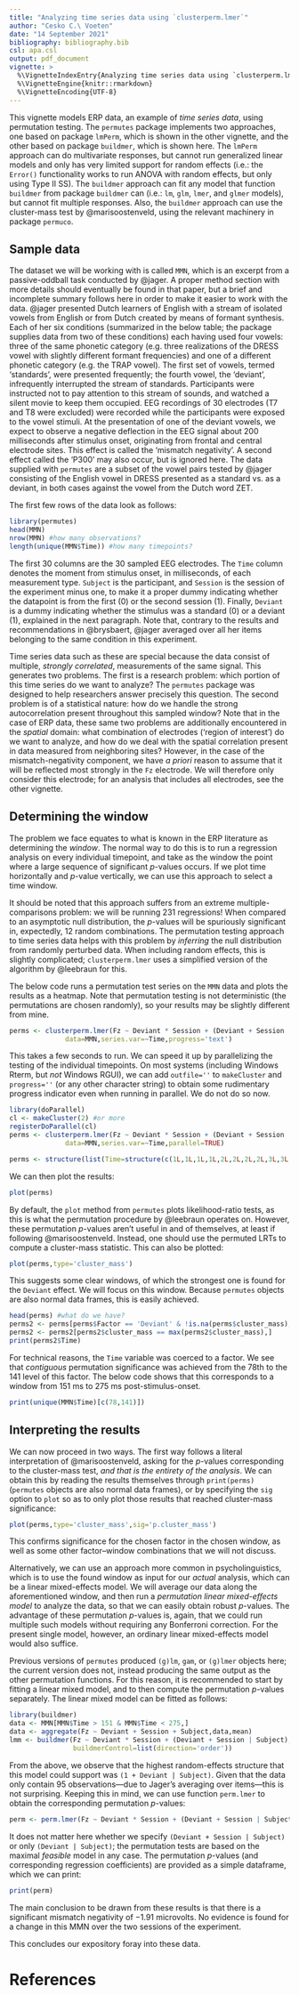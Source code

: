 ```yaml
---
title: "Analyzing time series data using `clusterperm.lmer`"
author: "Cesko C.\ Voeten"
date: "14 September 2021"
bibliography: bibliography.bib
csl: apa.csl
output: pdf_document
vignette: >
  %\VignetteIndexEntry{Analyzing time series data using `clusterperm.lmer`}
  %\VignetteEngine{knitr::rmarkdown}
  %\VignetteEncoding{UTF-8}
---
```


This vignette models ERP data, an example of _time series data_, using permutation testing. The `permutes` package implements two approaches, one based on package `lmPerm`, which is shown in the other vignette, and the other based on package `buildmer`, which is shown here. The `lmPerm` approach can do multivariate responses, but cannot run generalized linear models and only has very limited support for random effects (i.e.:\ the `Error()` functionality works to run ANOVA with random effects, but only using Type II SS). The `buildmer` approach can fit any model that function `buildmer` from package `buildmer` can (i.e.:\ `lm`, `glm`, `lmer`, and `glmer` models), but cannot fit multiple responses. Also, the `buildmer` approach can use the cluster-mass test by @marisoostenveld, using the relevant machinery in package `permuco`.

## Sample data

The dataset we will be working with is called `MMN`, which is an excerpt from a passive-oddball task conducted by @jager. A proper method section with more details should eventually be found in that paper, but a brief and incomplete summary follows here in order to make it easier to work with the data. @jager presented Dutch learners of English with a stream of isolated vowels from English or from Dutch created by means of formant synthesis. Each of her six conditions (summarized in the below table; the package supplies data from two of these conditions) each having used four vowels: three of the same phonetic category (e.g.\ three realizations of the DRESS vowel with slightly different formant frequencies) and one of a different phonetic category (e.g.\ the TRAP vowel). The first set of vowels, termed 'standards', were presented frequently; the fourth vowel, the 'deviant', infrequently interrupted the stream of standards. Participants were instructed not to pay attention to this stream of sounds, and watched a silent movie to keep them occupied. EEG recordings of 30 electrodes (T7 and T8 were excluded) were recorded while the participants were exposed to the vowel stimuli. At the presentation of one of the deviant vowels, we expect to observe a negative deflection in the EEG signal about 200 milliseconds after stimulus onset, originating from frontal and central electrode sites. This effect is called the 'mismatch negativity'. A second effect called the 'P300' may also occur, but is ignored here. The data supplied with `permutes` are a subset of the vowel pairs tested by @jager consisting of the English vowel in DRESS presented as a standard vs.\ as a deviant, in both cases against the vowel from the Dutch word ZET.

The first few rows of the data look as follows:

```r
library(permutes)
head(MMN)
nrow(MMN) #how many observations?
length(unique(MMN$Time)) #how many timepoints?
```

The first 30 columns are the 30 sampled EEG electrodes. The `Time` column denotes the moment from stimulus onset, in milliseconds, of each measurement type. `Subject` is the participant, and `Session` is the session of the experiment minus one, to make it a proper dummy indicating whether the datapoint is from the first (0) or the second session (1). Finally, `Deviant` is a dummy indicating whether the stimulus was a standard (0) or a deviant (1), explained in the next paragraph. Note that, contrary to the results and recommendations in @brysbaert, @jager averaged over all her items belonging to the same condition in this experiment.

Time series data such as these are special because the data consist of multiple, _strongly correlated_, measurements of the same signal. This generates two problems. The first is a research problem: which portion of this time series do we want to analyze? The `permutes` package was designed to help researchers answer precisely this question. The second problem is of a statistical nature: how do we handle the strong autocorrelation present throughout this sampled window? Note that in the case of ERP data, these same two problems are additionally encountered in the _spatial_ domain: what combination of electrodes ('region of interest') do we want to analyze, and how do we deal with the spatial correlation present in data measured from neighboring sites? However, in the case of the mismatch-negativity component, we have _a priori_ reason to assume that it will be reflected most strongly in the `Fz` electrode. We will therefore only consider this electrode; for an analysis that includes all electrodes, see the other vignette.

## Determining the window

The problem we face equates to what is known in the ERP literature as determining the _window_. The normal way to do this is to run a regression analysis on every individual timepoint, and take as the window the point where a large sequence of significant $p$-values occurs. If we plot time horizontally and $p$-value vertically, we can use this approach to select a time window.

It should be noted that this approach suffers from an extreme multiple-comparisons problem: we will be running 231 regressions! When compared to an asymptotic null distribution, the $p$-values will be spuriously significant in, expectedly, 12 random combinations. The permutation testing approach to time series data helps with this problem by _inferring_ the null distribution from randomly perturbed data. When including random effects, this is slightly complicated; `clusterperm.lmer` uses a simplified version of the algorithm by @leebraun for this.

The below code runs a permutation test series on the `MMN` data and plots the results as a heatmap. Note that permutation testing is not deterministic (the permutations are chosen randomly), so your results may be slightly different from mine.

```r
perms <- clusterperm.lmer(Fz ~ Deviant * Session + (Deviant + Session | Subject),
			  data=MMN,series.var=~Time,progress='text')
```

This takes a few seconds to run. We can speed it up by parallelizing the testing of the individual timepoints. On most systems (including Windows Rterm, but _not_ Windows RGUI), we can add `outfile=''` to `makeCluster` and `progress=''` (or any other character string) to obtain some rudimentary progress indicator even when running in parallel. We do not do so now.

```r
library(doParallel)
cl <- makeCluster(2) #or more
registerDoParallel(cl)
perms <- clusterperm.lmer(Fz ~ Deviant * Session + (Deviant + Session | Subject),
			  data=MMN,series.var=~Time,parallel=TRUE)
```
```r
perms <- structure(list(Time=structure(c(1L,1L,1L,1L,2L,2L,2L,2L,3L,3L,3L,3L,4L,4L,4L,4L,5L,5L,5L,5L,6L,6L,6L,6L,7L,7L,7L,7L,8L,8L,8L,8L,9L,9L,9L,9L,10L,10L,10L,10L,11L,11L,11L,11L,12L,12L,12L,12L,13L,13L,13L,13L,14L,14L,14L,14L,15L,15L,15L,15L,16L,16L,16L,16L,17L,17L,17L,17L,18L,18L,18L,18L,19L,19L,19L,19L,20L,20L,20L,20L,21L,21L,21L,21L,22L,22L,22L,22L,23L,23L,23L,23L,24L,24L,24L,24L,25L,25L,25L,25L,26L,26L,26L,26L,27L,27L,27L,27L,28L,28L,28L,28L,29L,29L,29L,29L,30L,30L,30L,30L,31L,31L,31L,31L,32L,32L,32L,32L,33L,33L,33L,33L,34L,34L,34L,34L,35L,35L,35L,35L,36L,36L,36L,36L,37L,37L,37L,37L,38L,38L,38L,38L,39L,39L,39L,39L,40L,40L,40L,40L,41L,41L,41L,41L,42L,42L,42L,42L,43L,43L,43L,43L,44L,44L,44L,44L,45L,45L,45L,45L,46L,46L,46L,46L,47L,47L,47L,47L,48L,48L,48L,48L,49L,49L,49L,49L,50L,50L,50L,50L,51L,51L,51L,51L,52L,52L,52L,52L,53L,53L,53L,53L,54L,54L,54L,54L,55L,55L,55L,55L,56L,56L,56L,56L,57L,57L,57L,57L,58L,58L,58L,58L,59L,59L,59L,59L,60L,60L,60L,60L,61L,61L,61L,61L,62L,62L,62L,62L,63L,63L,63L,63L,64L,64L,64L,64L,65L,65L,65L,65L,66L,66L,66L,66L,67L,67L,67L,67L,68L,68L,68L,68L,69L,69L,69L,69L,70L,70L,70L,70L,71L,71L,71L,71L,72L,72L,72L,72L,73L,73L,73L,73L,74L,74L,74L,74L,75L,75L,75L,75L,76L,76L,76L,76L,77L,77L,77L,77L,78L,78L,78L,78L,79L,79L,79L,79L,80L,80L,80L,80L,81L,81L,81L,81L,82L,82L,82L,82L,83L,83L,83L,83L,84L,84L,84L,84L,85L,85L,85L,85L,86L,86L,86L,86L,87L,87L,87L,87L,88L,88L,88L,88L,89L,89L,89L,89L,90L,90L,90L,90L,91L,91L,91L,91L,92L,92L,92L,92L,93L,93L,93L,93L,94L,94L,94L,94L,95L,95L,95L,95L,96L,96L,96L,96L,97L,97L,97L,97L,98L,98L,98L,98L,99L,99L,99L,99L,100L,100L,100L,100L,101L,101L,101L,101L,102L,102L,102L,102L,103L,103L,103L,103L,104L,104L,104L,104L,105L,105L,105L,105L,106L,106L,106L,106L,107L,107L,107L,107L,108L,108L,108L,108L,109L,109L,109L,109L,110L,110L,110L,110L,111L,111L,111L,111L,112L,112L,112L,112L,113L,113L,113L,113L,114L,114L,114L,114L,115L,115L,115L,115L,116L,116L,116L,116L,117L,117L,117L,117L,118L,118L,118L,118L,119L,119L,119L,119L,120L,120L,120L,120L,121L,121L,121L,121L,122L,122L,122L,122L,123L,123L,123L,123L,124L,124L,124L,124L,125L,125L,125L,125L,126L,126L,126L,126L,127L,127L,127L,127L,128L,128L,128L,128L,129L,129L,129L,129L,130L,130L,130L,130L,131L,131L,131L,131L,132L,132L,132L,132L,133L,133L,133L,133L,134L,134L,134L,134L,135L,135L,135L,135L,136L,136L,136L,136L,137L,137L,137L,137L,138L,138L,138L,138L,139L,139L,139L,139L,140L,140L,140L,140L,141L,141L,141L,141L,142L,142L,142L,142L,143L,143L,143L,143L,144L,144L,144L,144L,145L,145L,145L,145L,146L,146L,146L,146L,147L,147L,147L,147L,148L,148L,148L,148L,149L,149L,149L,149L,150L,150L,150L,150L,151L,151L,151L,151L,152L,152L,152L,152L,153L,153L,153L,153L,154L,154L,154L,154L,155L,155L,155L,155L,156L,156L,156L,156L,157L,157L,157L,157L,158L,158L,158L,158L,159L,159L,159L,159L,160L,160L,160L,160L,161L,161L,161L,161L,162L,162L,162L,162L,163L,163L,163L,163L,164L,164L,164L,164L,165L,165L,165L,165L,166L,166L,166L,166L,167L,167L,167L,167L,168L,168L,168L,168L,169L,169L,169L,169L,170L,170L,170L,170L,171L,171L,171L,171L,172L,172L,172L,172L,173L,173L,173L,173L,174L,174L,174L,174L,175L,175L,175L,175L,176L,176L,176L,176L,177L,177L,177L,177L,178L,178L,178L,178L,179L,179L,179L,179L,180L,180L,180L,180L,181L,181L,181L,181L,182L,182L,182L,182L,183L,183L,183L,183L,184L,184L,184L,184L,185L,185L,185L,185L,186L,186L,186L,186L,187L,187L,187L,187L,188L,188L,188L,188L,189L,189L,189L,189L,190L,190L,190L,190L,191L,191L,191L,191L,192L,192L,192L,192L,193L,193L,193L,193L,194L,194L,194L,194L,195L,195L,195L,195L,196L,196L,196L,196L,197L,197L,197L,197L,198L,198L,198L,198L,199L,199L,199L,199L,200L,200L,200L,200L,201L,201L,201L,201L,202L,202L,202L,202L,203L,203L,203L,203L,204L,204L,204L,204L,205L,205L,205L,205L,206L,206L,206L,206L,207L,207L,207L,207L,208L,208L,208L,208L,209L,209L,209L,209L,210L,210L,210L,210L,211L,211L,211L,211L,212L,212L,212L,212L,213L,213L,213L,213L,214L,214L,214L,214L,215L,215L,215L,215L,216L,216L,216L,216L,217L,217L,217L,217L,218L,218L,218L,218L,219L,219L,219L,219L,220L,220L,220L,220L,221L,221L,221L,221L,222L,222L,222L,222L,223L,223L,223L,223L,224L,224L,224L,224L,225L,225L,225L,225L,226L,226L,226L,226L,227L,227L,227L,227L,228L,228L,228L,228L,229L,229L,229L,229L,230L,230L,230L,230L,231L,231L,231L,231L),.Label=c("1","2","3","4","5","6","7","8","9","10","11","12","13","14","15","16","17","18","19","20","21","22","23","24","25","26","27","28","29","30","31","32","33","34","35","36","37","38","39","40","41","42","43","44","45","46","47","48","49","50","51","52","53","54","55","56","57","58","59","60","61","62","63","64","65","66","67","68","69","70","71","72","73","74","75","76","77","78","79","80","81","82","83","84","85","86","87","88","89","90","91","92","93","94","95","96","97","98","99","100","101","102","103","104","105","106","107","108","109","110","111","112","113","114","115","116","117","118","119","120","121","122","123","124","125","126","127","128","129","130","131","132","133","134","135","136","137","138","139","140","141","142","143","144","145","146","147","148","149","150","151","152","153","154","155","156","157","158","159","160","161","162","163","164","165","166","167","168","169","170","171","172","173","174","175","176","177","178","179","180","181","182","183","184","185","186","187","188","189","190","191","192","193","194","195","196","197","198","199","200","201","202","203","204","205","206","207","208","209","210","211","212","213","214","215","216","217","218","219","220","221","222","223","224","225","226","227","228","229","230","231"),class="factor"),Measure=c("Fz","Fz","Fz","Fz","Fz","Fz","Fz","Fz","Fz","Fz","Fz","Fz","Fz","Fz","Fz","Fz","Fz","Fz","Fz","Fz","Fz","Fz","Fz","Fz","Fz","Fz","Fz","Fz","Fz","Fz","Fz","Fz","Fz","Fz","Fz","Fz","Fz","Fz","Fz","Fz","Fz","Fz","Fz","Fz","Fz","Fz","Fz","Fz","Fz","Fz","Fz","Fz","Fz","Fz","Fz","Fz","Fz","Fz","Fz","Fz","Fz","Fz","Fz","Fz","Fz","Fz","Fz","Fz","Fz","Fz","Fz","Fz","Fz","Fz","Fz","Fz","Fz","Fz","Fz","Fz","Fz","Fz","Fz","Fz","Fz","Fz","Fz","Fz","Fz","Fz","Fz","Fz","Fz","Fz","Fz","Fz","Fz","Fz","Fz","Fz","Fz","Fz","Fz","Fz","Fz","Fz","Fz","Fz","Fz","Fz","Fz","Fz","Fz","Fz","Fz","Fz","Fz","Fz","Fz","Fz","Fz","Fz","Fz","Fz","Fz","Fz","Fz","Fz","Fz","Fz","Fz","Fz","Fz","Fz","Fz","Fz","Fz","Fz","Fz","Fz","Fz","Fz","Fz","Fz","Fz","Fz","Fz","Fz","Fz","Fz","Fz","Fz","Fz","Fz","Fz","Fz","Fz","Fz","Fz","Fz","Fz","Fz","Fz","Fz","Fz","Fz","Fz","Fz","Fz","Fz","Fz","Fz","Fz","Fz","Fz","Fz","Fz","Fz","Fz","Fz","Fz","Fz","Fz","Fz","Fz","Fz","Fz","Fz","Fz","Fz","Fz","Fz","Fz","Fz","Fz","Fz","Fz","Fz","Fz","Fz","Fz","Fz","Fz","Fz","Fz","Fz","Fz","Fz","Fz","Fz","Fz","Fz","Fz","Fz","Fz","Fz","Fz","Fz","Fz","Fz","Fz","Fz","Fz","Fz","Fz","Fz","Fz","Fz","Fz","Fz","Fz","Fz","Fz","Fz","Fz","Fz","Fz","Fz","Fz","Fz","Fz","Fz","Fz","Fz","Fz","Fz","Fz","Fz","Fz","Fz","Fz","Fz","Fz","Fz","Fz","Fz","Fz","Fz","Fz","Fz","Fz","Fz","Fz","Fz","Fz","Fz","Fz","Fz","Fz","Fz","Fz","Fz","Fz","Fz","Fz","Fz","Fz","Fz","Fz","Fz","Fz","Fz","Fz","Fz","Fz","Fz","Fz","Fz","Fz","Fz","Fz","Fz","Fz","Fz","Fz","Fz","Fz","Fz","Fz","Fz","Fz","Fz","Fz","Fz","Fz","Fz","Fz","Fz","Fz","Fz","Fz","Fz","Fz","Fz","Fz","Fz","Fz","Fz","Fz","Fz","Fz","Fz","Fz","Fz","Fz","Fz","Fz","Fz","Fz","Fz","Fz","Fz","Fz","Fz","Fz","Fz","Fz","Fz","Fz","Fz","Fz","Fz","Fz","Fz","Fz","Fz","Fz","Fz","Fz","Fz","Fz","Fz","Fz","Fz","Fz","Fz","Fz","Fz","Fz","Fz","Fz","Fz","Fz","Fz","Fz","Fz","Fz","Fz","Fz","Fz","Fz","Fz","Fz","Fz","Fz","Fz","Fz","Fz","Fz","Fz","Fz","Fz","Fz","Fz","Fz","Fz","Fz","Fz","Fz","Fz","Fz","Fz","Fz","Fz","Fz","Fz","Fz","Fz","Fz","Fz","Fz","Fz","Fz","Fz","Fz","Fz","Fz","Fz","Fz","Fz","Fz","Fz","Fz","Fz","Fz","Fz","Fz","Fz","Fz","Fz","Fz","Fz","Fz","Fz","Fz","Fz","Fz","Fz","Fz","Fz","Fz","Fz","Fz","Fz","Fz","Fz","Fz","Fz","Fz","Fz","Fz","Fz","Fz","Fz","Fz","Fz","Fz","Fz","Fz","Fz","Fz","Fz","Fz","Fz","Fz","Fz","Fz","Fz","Fz","Fz","Fz","Fz","Fz","Fz","Fz","Fz","Fz","Fz","Fz","Fz","Fz","Fz","Fz","Fz","Fz","Fz","Fz","Fz","Fz","Fz","Fz","Fz","Fz","Fz","Fz","Fz","Fz","Fz","Fz","Fz","Fz","Fz","Fz","Fz","Fz","Fz","Fz","Fz","Fz","Fz","Fz","Fz","Fz","Fz","Fz","Fz","Fz","Fz","Fz","Fz","Fz","Fz","Fz","Fz","Fz","Fz","Fz","Fz","Fz","Fz","Fz","Fz","Fz","Fz","Fz","Fz","Fz","Fz","Fz","Fz","Fz","Fz","Fz","Fz","Fz","Fz","Fz","Fz","Fz","Fz","Fz","Fz","Fz","Fz","Fz","Fz","Fz","Fz","Fz","Fz","Fz","Fz","Fz","Fz","Fz","Fz","Fz","Fz","Fz","Fz","Fz","Fz","Fz","Fz","Fz","Fz","Fz","Fz","Fz","Fz","Fz","Fz","Fz","Fz","Fz","Fz","Fz","Fz","Fz","Fz","Fz","Fz","Fz","Fz","Fz","Fz","Fz","Fz","Fz","Fz","Fz","Fz","Fz","Fz","Fz","Fz","Fz","Fz","Fz","Fz","Fz","Fz","Fz","Fz","Fz","Fz","Fz","Fz","Fz","Fz","Fz","Fz","Fz","Fz","Fz","Fz","Fz","Fz","Fz","Fz","Fz","Fz","Fz","Fz","Fz","Fz","Fz","Fz","Fz","Fz","Fz","Fz","Fz","Fz","Fz","Fz","Fz","Fz","Fz","Fz","Fz","Fz","Fz","Fz","Fz","Fz","Fz","Fz","Fz","Fz","Fz","Fz","Fz","Fz","Fz","Fz","Fz","Fz","Fz","Fz","Fz","Fz","Fz","Fz","Fz","Fz","Fz","Fz","Fz","Fz","Fz","Fz","Fz","Fz","Fz","Fz","Fz","Fz","Fz","Fz","Fz","Fz","Fz","Fz","Fz","Fz","Fz","Fz","Fz","Fz","Fz","Fz","Fz","Fz","Fz","Fz","Fz","Fz","Fz","Fz","Fz","Fz","Fz","Fz","Fz","Fz","Fz","Fz","Fz","Fz","Fz","Fz","Fz","Fz","Fz","Fz","Fz","Fz","Fz","Fz","Fz","Fz","Fz","Fz","Fz","Fz","Fz","Fz","Fz","Fz","Fz","Fz","Fz","Fz","Fz","Fz","Fz","Fz","Fz","Fz","Fz","Fz","Fz","Fz","Fz","Fz","Fz","Fz","Fz","Fz","Fz","Fz","Fz","Fz","Fz","Fz","Fz","Fz","Fz","Fz","Fz","Fz","Fz","Fz","Fz","Fz","Fz","Fz","Fz","Fz","Fz","Fz","Fz","Fz","Fz","Fz","Fz","Fz","Fz","Fz","Fz","Fz","Fz","Fz","Fz","Fz","Fz","Fz","Fz","Fz","Fz","Fz","Fz","Fz","Fz","Fz","Fz","Fz","Fz","Fz","Fz","Fz","Fz","Fz","Fz","Fz","Fz","Fz","Fz","Fz","Fz","Fz","Fz","Fz","Fz","Fz","Fz","Fz","Fz","Fz","Fz","Fz","Fz","Fz","Fz","Fz","Fz","Fz","Fz","Fz","Fz","Fz","Fz","Fz","Fz","Fz","Fz","Fz","Fz","Fz","Fz","Fz","Fz","Fz","Fz","Fz","Fz","Fz","Fz","Fz","Fz","Fz","Fz","Fz","Fz","Fz","Fz","Fz","Fz","Fz","Fz","Fz","Fz","Fz","Fz","Fz","Fz","Fz","Fz","Fz","Fz","Fz","Fz","Fz","Fz","Fz","Fz","Fz","Fz","Fz","Fz","Fz","Fz","Fz","Fz","Fz","Fz","Fz","Fz","Fz","Fz","Fz","Fz","Fz","Fz","Fz","Fz","Fz","Fz","Fz","Fz","Fz","Fz","Fz","Fz","Fz","Fz","Fz","Fz","Fz","Fz","Fz","Fz","Fz","Fz","Fz","Fz","Fz","Fz","Fz","Fz","Fz","Fz","Fz"),Factor=c("1","Deviant","Session","Deviant:Session","1","Deviant","Session","Deviant:Session","1","Deviant","Session","Deviant:Session","1","Deviant","Session","Deviant:Session","1","Deviant","Session","Deviant:Session","1","Deviant","Session","Deviant:Session","1","Deviant","Session","Deviant:Session","1","Deviant","Session","Deviant:Session","1","Deviant","Session","Deviant:Session","1","Deviant","Session","Deviant:Session","1","Deviant","Session","Deviant:Session","1","Deviant","Session","Deviant:Session","1","Deviant","Session","Deviant:Session","1","Deviant","Session","Deviant:Session","1","Deviant","Session","Deviant:Session","1","Deviant","Session","Deviant:Session","1","Deviant","Session","Deviant:Session","1","Deviant","Session","Deviant:Session","1","Deviant","Session","Deviant:Session","1","Deviant","Session","Deviant:Session","1","Deviant","Session","Deviant:Session","1","Deviant","Session","Deviant:Session","1","Deviant","Session","Deviant:Session","1","Deviant","Session","Deviant:Session","1","Deviant","Session","Deviant:Session","1","Deviant","Session","Deviant:Session","1","Deviant","Session","Deviant:Session","1","Deviant","Session","Deviant:Session","1","Deviant","Session","Deviant:Session","1","Deviant","Session","Deviant:Session","1","Deviant","Session","Deviant:Session","1","Deviant","Session","Deviant:Session","1","Deviant","Session","Deviant:Session","1","Deviant","Session","Deviant:Session","1","Deviant","Session","Deviant:Session","1","Deviant","Session","Deviant:Session","1","Deviant","Session","Deviant:Session","1","Deviant","Session","Deviant:Session","1","Deviant","Session","Deviant:Session","1","Deviant","Session","Deviant:Session","1","Deviant","Session","Deviant:Session","1","Deviant","Session","Deviant:Session","1","Deviant","Session","Deviant:Session","1","Deviant","Session","Deviant:Session","1","Deviant","Session","Deviant:Session","1","Deviant","Session","Deviant:Session","1","Deviant","Session","Deviant:Session","1","Deviant","Session","Deviant:Session","1","Deviant","Session","Deviant:Session","1","Deviant","Session","Deviant:Session","1","Deviant","Session","Deviant:Session","1","Deviant","Session","Deviant:Session","1","Deviant","Session","Deviant:Session","1","Deviant","Session","Deviant:Session","1","Deviant","Session","Deviant:Session","1","Deviant","Session","Deviant:Session","1","Deviant","Session","Deviant:Session","1","Deviant","Session","Deviant:Session","1","Deviant","Session","Deviant:Session","1","Deviant","Session","Deviant:Session","1","Deviant","Session","Deviant:Session","1","Deviant","Session","Deviant:Session","1","Deviant","Session","Deviant:Session","1","Deviant","Session","Deviant:Session","1","Deviant","Session","Deviant:Session","1","Deviant","Session","Deviant:Session","1","Deviant","Session","Deviant:Session","1","Deviant","Session","Deviant:Session","1","Deviant","Session","Deviant:Session","1","Deviant","Session","Deviant:Session","1","Deviant","Session","Deviant:Session","1","Deviant","Session","Deviant:Session","1","Deviant","Session","Deviant:Session","1","Deviant","Session","Deviant:Session","1","Deviant","Session","Deviant:Session","1","Deviant","Session","Deviant:Session","1","Deviant","Session","Deviant:Session","1","Deviant","Session","Deviant:Session","1","Deviant","Session","Deviant:Session","1","Deviant","Session","Deviant:Session","1","Deviant","Session","Deviant:Session","1","Deviant","Session","Deviant:Session","1","Deviant","Session","Deviant:Session","1","Deviant","Session","Deviant:Session","1","Deviant","Session","Deviant:Session","1","Deviant","Session","Deviant:Session","1","Deviant","Session","Deviant:Session","1","Deviant","Session","Deviant:Session","1","Deviant","Session","Deviant:Session","1","Deviant","Session","Deviant:Session","1","Deviant","Session","Deviant:Session","1","Deviant","Session","Deviant:Session","1","Deviant","Session","Deviant:Session","1","Deviant","Session","Deviant:Session","1","Deviant","Session","Deviant:Session","1","Deviant","Session","Deviant:Session","1","Deviant","Session","Deviant:Session","1","Deviant","Session","Deviant:Session","1","Deviant","Session","Deviant:Session","1","Deviant","Session","Deviant:Session","1","Deviant","Session","Deviant:Session","1","Deviant","Session","Deviant:Session","1","Deviant","Session","Deviant:Session","1","Deviant","Session","Deviant:Session","1","Deviant","Session","Deviant:Session","1","Deviant","Session","Deviant:Session","1","Deviant","Session","Deviant:Session","1","Deviant","Session","Deviant:Session","1","Deviant","Session","Deviant:Session","1","Deviant","Session","Deviant:Session","1","Deviant","Session","Deviant:Session","1","Deviant","Session","Deviant:Session","1","Deviant","Session","Deviant:Session","1","Deviant","Session","Deviant:Session","1","Deviant","Session","Deviant:Session","1","Deviant","Session","Deviant:Session","1","Deviant","Session","Deviant:Session","1","Deviant","Session","Deviant:Session","1","Deviant","Session","Deviant:Session","1","Deviant","Session","Deviant:Session","1","Deviant","Session","Deviant:Session","1","Deviant","Session","Deviant:Session","1","Deviant","Session","Deviant:Session","1","Deviant","Session","Deviant:Session","1","Deviant","Session","Deviant:Session","1","Deviant","Session","Deviant:Session","1","Deviant","Session","Deviant:Session","1","Deviant","Session","Deviant:Session","1","Deviant","Session","Deviant:Session","1","Deviant","Session","Deviant:Session","1","Deviant","Session","Deviant:Session","1","Deviant","Session","Deviant:Session","1","Deviant","Session","Deviant:Session","1","Deviant","Session","Deviant:Session","1","Deviant","Session","Deviant:Session","1","Deviant","Session","Deviant:Session","1","Deviant","Session","Deviant:Session","1","Deviant","Session","Deviant:Session","1","Deviant","Session","Deviant:Session","1","Deviant","Session","Deviant:Session","1","Deviant","Session","Deviant:Session","1","Deviant","Session","Deviant:Session","1","Deviant","Session","Deviant:Session","1","Deviant","Session","Deviant:Session","1","Deviant","Session","Deviant:Session","1","Deviant","Session","Deviant:Session","1","Deviant","Session","Deviant:Session","1","Deviant","Session","Deviant:Session","1","Deviant","Session","Deviant:Session","1","Deviant","Session","Deviant:Session","1","Deviant","Session","Deviant:Session","1","Deviant","Session","Deviant:Session","1","Deviant","Session","Deviant:Session","1","Deviant","Session","Deviant:Session","1","Deviant","Session","Deviant:Session","1","Deviant","Session","Deviant:Session","1","Deviant","Session","Deviant:Session","1","Deviant","Session","Deviant:Session","1","Deviant","Session","Deviant:Session","1","Deviant","Session","Deviant:Session","1","Deviant","Session","Deviant:Session","1","Deviant","Session","Deviant:Session","1","Deviant","Session","Deviant:Session","1","Deviant","Session","Deviant:Session","1","Deviant","Session","Deviant:Session","1","Deviant","Session","Deviant:Session","1","Deviant","Session","Deviant:Session","1","Deviant","Session","Deviant:Session","1","Deviant","Session","Deviant:Session","1","Deviant","Session","Deviant:Session","1","Deviant","Session","Deviant:Session","1","Deviant","Session","Deviant:Session","1","Deviant","Session","Deviant:Session","1","Deviant","Session","Deviant:Session","1","Deviant","Session","Deviant:Session","1","Deviant","Session","Deviant:Session","1","Deviant","Session","Deviant:Session","1","Deviant","Session","Deviant:Session","1","Deviant","Session","Deviant:Session","1","Deviant","Session","Deviant:Session","1","Deviant","Session","Deviant:Session","1","Deviant","Session","Deviant:Session","1","Deviant","Session","Deviant:Session","1","Deviant","Session","Deviant:Session","1","Deviant","Session","Deviant:Session","1","Deviant","Session","Deviant:Session","1","Deviant","Session","Deviant:Session","1","Deviant","Session","Deviant:Session","1","Deviant","Session","Deviant:Session","1","Deviant","Session","Deviant:Session","1","Deviant","Session","Deviant:Session","1","Deviant","Session","Deviant:Session","1","Deviant","Session","Deviant:Session","1","Deviant","Session","Deviant:Session","1","Deviant","Session","Deviant:Session","1","Deviant","Session","Deviant:Session","1","Deviant","Session","Deviant:Session","1","Deviant","Session","Deviant:Session","1","Deviant","Session","Deviant:Session","1","Deviant","Session","Deviant:Session","1","Deviant","Session","Deviant:Session","1","Deviant","Session","Deviant:Session","1","Deviant","Session","Deviant:Session","1","Deviant","Session","Deviant:Session","1","Deviant","Session","Deviant:Session","1","Deviant","Session","Deviant:Session","1","Deviant","Session","Deviant:Session","1","Deviant","Session","Deviant:Session","1","Deviant","Session","Deviant:Session","1","Deviant","Session","Deviant:Session","1","Deviant","Session","Deviant:Session","1","Deviant","Session","Deviant:Session","1","Deviant","Session","Deviant:Session","1","Deviant","Session","Deviant:Session","1","Deviant","Session","Deviant:Session","1","Deviant","Session","Deviant:Session","1","Deviant","Session","Deviant:Session","1","Deviant","Session","Deviant:Session","1","Deviant","Session","Deviant:Session","1","Deviant","Session","Deviant:Session","1","Deviant","Session","Deviant:Session","1","Deviant","Session","Deviant:Session","1","Deviant","Session","Deviant:Session","1","Deviant","Session","Deviant:Session","1","Deviant","Session","Deviant:Session","1","Deviant","Session","Deviant:Session","1","Deviant","Session","Deviant:Session","1","Deviant","Session","Deviant:Session","1","Deviant","Session","Deviant:Session","1","Deviant","Session","Deviant:Session","1","Deviant","Session","Deviant:Session"),LRT=c(18.6356551611834,4.57765895510482,2.63426247785839,11.915262465985,19.9477710874251,5.84770380927239,5.69963857694393,6.40878727359279,19.7754757071215,4.73724344597622,2.36388667795609,10.4769526563096,20.1447331794157,4.6703520261018,2.23311207242898,10.0927650323285,20.4149300055515,4.41886289822185,2.12573348180069,9.81280557382462,20.6485016528187,4.02422485700885,2.05681735229047,9.5343169302979,22.6363478053762,4.66647840283952,5.24489147619386,4.55636069573598,20.9727093124708,3.21276912409473,2.03932866259299,8.74423954810266,20.9777051900331,2.98178188345378,2.07154210626618,8.25941935244072,20.8581948919767,2.96121343314752,2.10925403835404,7.83410368101272,20.6463965366415,3.19876530177652,2.12893593418579,7.57081082432251,20.3911397262723,3.70689930731561,2.10962440023997,7.50880692222336,20.139704882546,4.43411971103802,2.04768414197349,7.60565560387886,19.9493821623107,5.26057254460687,1.96833258519484,7.75447289948073,19.9046496258485,6.05640301036323,1.91326343034865,7.82748425877753,20.1063956233344,6.76864649871402,1.91552338747863,7.72673272285698,20.6291173412735,7.45049353702427,1.98744973710563,7.40785618858337,21.4798386969773,8.21920478771807,2.12325447745565,6.86397345448086,22.5743165542179,9.17719416441088,2.30632247736116,6.10849200245087,23.7032472062468,10.3088443628935,2.50839636676244,5.18670163693326,24.5095430167806,11.4313119506579,2.68065663298279,4.22949951509639,24.6190991307798,12.2192830856241,2.77112470867166,3.43230147228684,23.8758457622831,12.3582849811334,2.75476750997046,2.95552475458192,22.4058841804008,11.6901416880776,2.63655222145303,2.85165352865999,20.4314681697759,10.2552341653152,2.42234844808843,3.07748881719289,18.209422928937,8.32468850346845,2.12600208152145,3.52168060950396,16.0792889608462,6.32604142632022,1.79203571472016,4.03900250207579,14.3445572474503,4.60704104994983,1.4674593664098,4.51684596481181,13.1416168730474,3.29805994091265,1.17190369448554,4.92170813115632,12.447297877047,2.37580372531471,0.899095889076136,5.29357836967762,12.1701858295794,1.75904995510297,0.644469437340831,5.69871266549012,12.2105268420926,1.37048148834219,0.415709209123293,6.19427227792482,12.5005856016218,1.1537529690533,0.228125450313257,6.80580181709479,13.0117156503863,1.07006761262164,0.0940517466445385,7.51231188728383,13.7365146147123,1.08959223397892,0.0189049477377807,8.25116069294393,14.6733336167954,1.18389428702716,0.000534691563586875,8.95233297287609,15.8482547740695,1.31918969000316,0.0273555540267694,9.5645322316937,17.3566435946619,1.44744296988051,0.0749261395787926,10.0462358417815,19.3719734260013,1.49635423726744,0.103616564586218,10.3087011962739,22.1062662538328,1.39521529296366,0.0729852749080351,10.202644710573,25.7243457102009,1.13911731143475,0.00555903073427544,9.62418002380281,30.2127375721486,0.8125122012205,0.0855267256169441,8.63509501528904,36.6326935592822,0.539312611432479,0.595264048486854,8.09024290754309,42.6981989477538,0.321182120143988,2.16826236770424,7.00718471557633,48.303063681176,0.166493515148943,5.22008088639507,5.86136676592997,53.187619986803,0.0672043074817452,9.77405052510255,4.69954448598412,63.9873889681294,0.0179353250117629,15.1195154111197,4.26336349429613,61.6177703057422,0.000155597911543737,20.8216159798826,2.81989983164095,65.8820212020323,0.00239378547558999,25.7371790685534,2.24990882661689,80.9580539785118,0.00150360533930893,29.8398908932891,2.69098744959794,73.4934747064672,0.00427337766890901,30.8550058021632,1.83381516456782,75.4386248154821,0.0536750493805584,30.3589681535077,1.91261058560343,75.4899241879022,0.179317864639188,28.2976392703134,2.07943681061101,73.7013841016337,0.361208505983655,25.4473696426651,2.23196250331796,70.5510771703679,0.549929204287025,22.4586240205826,2.30339237259943,66.8393031127658,0.712384973333315,19.7308593468575,2.2872079930853,63.477581911011,0.847612202492996,17.4636272042347,2.21970230307295,61.2667317719536,0.983181321526274,15.7557519188451,2.15215709189255,60.716522516867,1.16415882022909,14.643480185345,2.12674465772358,61.8977996289026,1.45035667272236,14.0775240858039,2.1673774090853,64.423855860885,1.91205028327431,13.9217997436719,2.27676991048162,67.6379461305177,2.62018547762551,14.0294386755598,2.4365285707882,70.9505027677033,3.63870690927905,14.3512178864838,2.62298319719298,74.0929857702538,5.01137341102623,14.9823687219159,2.82055757728511,77.1008883589869,6.73400892500018,16.0944218607089,3.01842788576766,80.1785876173863,8.6647756953443,17.8484657305743,3.17126300106651,83.4382715083057,10.4445159311686,20.2858108107102,3.17256865052491,86.5852864152431,11.4836996198294,23.2031137504559,2.87262533278209,98.6893670653836,14.0253786081228,29.8713024521318,2.44638393111893,107.892011890539,13.9059749996634,38.5017988159144,1.50374246969335,106.928884077447,10.1209959758666,41.6898322397728,0.596703057182907,93.6583560158831,4.99770229675823,37.6848557350897,0.121052443915204,75.6453726874851,1.61162959622041,31.4778820204369,0.00299765950529718,63.9398296009584,0.216050226821835,28.2178041436294,0.0101422256380488,58.41166012249,0.0766722478760471,28.7623454840926,0.000506435278964545,52.4236611343996,0.966966553821464,27.8725513395421,0.0169678625926508,49.2873708247122,2.74704817835391,28.3974415659067,0.170242258471717,43.221970245707,4.3065726113079,25.2735535787291,0.348379835108631,42.5445768924235,6.87007784915727,25.7223859898378,0.914011160427663,42.191414140899,9.918177787513,25.5609076415407,1.7982251807336,41.8847295741258,13.5082950926041,24.7418434918078,2.90199987726106,41.5341422808874,17.718040190815,23.4674818114278,3.99847296349702,41.1405048472908,22.5494578786022,22.0115318064597,4.82874273462392,44.173112020142,27.914706594063,20.6046567061991,5.21099105899413,51.5795124947659,41.0718522743869,23.878872896668,6.51813293432173,56.9142973585081,52.7974365830112,25.5409358721607,6.08160796564312,63.2252850333236,66.5738856465731,27.7418280441054,5.2147530381279,69.8385205828882,81.2836070105702,29.8868138147374,4.12581721138099,75.7043334424876,95.1496432880639,31.2874955982816,3.05544564555629,79.7038841197355,106.312827208698,31.4285517061883,2.16848683490281,81.3517302848215,113.982177302095,30.3740976288651,1.50827430143232,57.5088983352887,78.415376454278,18.8196344364953,1.07765482739785,56.815150438803,80.618090565071,18.0618104744896,0.857975327381212,55.9513407907228,82.5943059201353,17.5745423209629,0.728968011940651,61.0080923612515,93.9682295255818,19.5293685935925,0.934042912698658,60.8531298345059,97.1007481013065,19.9898532876504,1.02823264516769,60.7610344642021,99.9508600520525,20.4082505641466,1.28907349720305,61.2346012245324,103.39501654769,20.9073245420192,1.71588214551645,62.5421397920273,107.953816908774,21.5546914884903,2.29165537465417,64.5502107936947,113.313353614843,22.2565331396517,2.95450784269514,86.2457613742826,161.363689179849,34.3951528861409,4.54744582080406,68.8408290279435,122.726223913963,23.1616719007981,3.88114610681328,70.4534349723133,125.975609242194,23.3941834191237,3.79604738830642,89.8712802716771,167.030262120445,34.2104005693085,4.81235441832169,72.177939279652,130.730535341403,24.0177676292929,2.56054499922021,72.1788777098945,132.098090672792,24.3489498131875,1.77821012192908,71.5996800551423,132.329899801532,24.5037452765027,1.13428177383514,70.4429261384284,131.07017524567,24.257947998289,0.690256565654465,68.6556079550251,128.166313510393,23.3974849632871,0.423368868335672,66.1761410326544,123.80480029631,21.8650862572716,0.279901023819207,63.0041364356498,118.443492795913,19.8373790794289,0.207129361399723,59.2103759043417,112.546111611706,17.6091151812589,0.167771813885338,54.9564065649655,106.512048099757,15.4853558659798,0.140159232935673,50.5029047331413,100.781288580292,13.7071466533994,0.116560909347072,45.2281794463443,93.3538168268589,12.4221164090204,0.387809178467705,42.1832229351966,92.3874745194323,11.6222799443942,0.0804583128840477,38.5388194625613,90.1748683780174,11.2284779178981,0.0621238095905028,44.0977700696749,113.932301637655,15.5019184250806,0.333505449607117,31.5486934188586,87.6015168012285,10.8019578410198,0.0199433156519717,28.6008232708392,86.5285133008114,10.7313283114962,0.0487063088235118,24.9929538028773,85.3376663761795,10.3279524065721,0.0183360710866509,21.2561882514444,83.5020382463229,9.83878796405168,0.0019001879192615,17.6340320782828,81.5096002573772,9.43414754556369,0.0024898832577378,14.3062724677372,79.7670220685953,9.21946721722242,0.0209309366720163,11.3536890282204,78.3685036445203,9.21624317883595,0.057823869082938,8.79165664326763,77.0374945113068,9.36537120395008,0.109407288870784,6.61963903633205,75.3297947219821,9.55754428051421,0.163758804369763,4.83152154125293,72.8976842371893,9.67031233309888,0.211575338182001,3.40933972847017,69.6155427413782,9.58744647587559,0.260476994955354,2.31828195521774,65.570692386498,9.23098721529601,0.334986928931528,1.50530067287775,60.9285485499474,8.5894080752995,0.462925188042789,0.907757649815096,55.7769015222709,7.71356504580746,0.657416163277276,0.472580757357036,50.146915243061,6.70115747950098,0.913047313494246,0.176738856066322,44.1474952390911,5.66832562445421,1.21650910695945,0.0229244673095081,37.9845137362289,4.71247810347933,1.54970932686933,0.0115952347948678,31.8517269941841,3.88378174643037,1.87230740618287,0.113603257642296,25.9008059987092,3.19190836772157,2.1188886398669,0.268557607146704,20.2512349055998,2.62255076930387,2.21592446814492,0.41691881544233,15.026227256106,2.14294163015057,2.1152345071273,0.538574436218028,10.3738699420028,1.71708303520967,1.82490680989218,0.660280326852444,6.45181064635148,1.32406593220901,1.41134283649365,0.832712432597305,3.38133694915837,0.964811172870498,0.961395844518904,1.10917035728261,1.24861767207312,0.653191660798029,0.550195731263898,1.53098048789275,0.141068323467266,0.404945796454626,0.233311792429902,2.11114950199732,0.144525251845891,0.226917955623662,0.0461025854383479,2.81286994649884,1.28248537629372,0.114070420011558,0.00291276602342805,10.4402435980797,6.56163472242866,0.00485022688110348,0.40153323888228,4.84456559433727,6.64696645519723,0.00120948784751818,0.517571884795188,5.50665780821254,10.2068002843583,4.10848664955665e-05,0.787948471868674,6.08804596909101,13.9039292861329,0.00156431377223498,1.01703072515352,6.7434369680434,17.6521268193393,0.00640372725462157,1.18505364856918,7.62667814242377,21.5305650046325,0.0192596415327557,1.30389350580401,8.77568039389308,25.5035273266014,0.0473186379800836,1.38371550109099,25.6022727383572,54.5198079610147,0.369623732299431,2.89216256665827,10.8714646412552,31.3853210440797,0.139579282352543,1.29631147940376,9.01526514011465,29.8159901183507,0.128531771883729,0.887617765849541,8.79104307297956,29.5095141210314,0.14523528232985,0.718205666152016,8.23960934293103,28.4082861272424,0.134827161892929,0.520651451279036,7.5247100297637,27.1097528884922,0.107353606055256,0.337535839335601,6.76486183573542,26.0392324713098,0.0765244090174519,0.195701028990527,6.03085722175047,25.3797492284213,0.0517502548945004,0.102878412048653,5.36449693811625,25.115787631137,0.0361625682494946,0.0527834989163125,4.79150248780076,25.1299449190336,0.0276033653573222,0.0319563755749641,4.33154436704228,25.3313550112875,0.0214264714665546,0.0280605997625685,3.98893240426531,25.7065334330546,0.0137699467258017,0.0347310375732377,3.74175578901833,26.2811915388388,0.00471803599020859,0.0504688969896279,3.54963823213103,27.0710953030944,7.82049420422481e-06,0.0783645216625359,3.36968537494084,28.0554792404182,0.00860290764279625,0.129026868121002,3.17071768800105,29.1317587267619,0.0366466156166325,0.219296809482159,2.94455943691133,30.1033194075878,0.0813535990636751,0.361545837879646,2.71217627686804,30.7433177001512,0.129792959950919,0.544416991500327,2.51202258467947,30.8941891247747,0.164914231211526,0.725939151200009,2.37479628308085,30.5016758440565,0.17551222646216,0.852041156243672,2.31040414140546,29.5763314515178,0.162249120196122,0.887811300935539,2.31290645212232,28.1588329827218,0.13672504838263,0.834388037762949,2.20639184860283,26.4527359749819,0.0825549180474354,0.908486568849071,3.76786287859056,30.3557512334296,0.165629152114491,1.43919102464531,2.57946564874243,21.2849177067973,0.12010771794138,0.411508477256177,2.70288167175397,18.2417885812254,0.165520367440422,0.253994536041489,2.82342779493399,15.0370065971555,0.253989271250134,0.115388202074087,2.92812557362106,11.9314924097204,0.39799591472098,0.0230917418037393,3.00594974912406,9.18024505993895,0.603323907424908,0.00193654742082572,3.05207569595018,6.94436794094412,0.86309964278297,0.0495584351303364,3.06734249542927,5.27346053606391,1.15687866675393,0.1264452318444,3.0517155713531,4.12537247114869,1.45616069137219,0.180498879551294,3.00262882444946,3.39304859922584,1.73360827584071,0.188884825390573,2.92617066300528,2.93816451739593,1.96919836723248,0.169447416035723,2.84231863819412,2.62126242164868,2.15353550973759,0.154161972368911,2.78131597834715,2.32038649666447,2.28046928534991,0.166374220095065,2.77677320829491,1.94899052590199,2.3408933513889,0.225642930198205,5.86290196891753,2.26442603658393,3.63726787778029,0.611060977617058,6.08939442803171,1.47756555230592,3.45629731043908,1.01694402622309,3.69361606649738,0.534236732757336,2.26126631019685,1.18252662849125,4.12288270637822,0.183134532074405,2.00825688925795,1.91001360689273,4.2404235704384,0.0176983001954341,1.5564338399526,2.53045095071127,4.67357849471364,0.0117972100893553,1.3407900157768,3.36235532278965,5.17713211581969,0.0875397869547783,1.18466930030019,4.07656771992106,5.64017590432985,0.184448211107167,1.09844358513686,4.57812850708484,6.11622031892375,0.282825516220441,1.07040021941731,4.8714005998828,6.71331504903821,0.410084783888976,1.08026245367813,5.04965648094935,8.38456560192361,0.690989205531082,1.27736002226311,5.95000972369439,12.0554421721982,1.30190104973502,1.48671500575335,7.19135666795131,9.81977376792128,1.6440155828069,1.02682179093097,5.92594239440245,10.3085434278046,2.40501276921714,0.741363006391737,5.6572487231083,10.5132782632698,3.34113813241601,0.445832343587881,5.28792536963334,10.4819972871721,4.54518870172558,0.229366759688389,5.07602937264227,10.4328925678445,6.20237624090669,0.105305964706815,5.18862433985549,10.0292765252229,8.32661711429898,0.0447503593174474,5.59378608911931,12.8904144810858,13.0844918160182,0.064487390383988,7.58349104603275,8.98075933803051,14.1935358876226,0.0136859782197689,7.78519777655163,8.79891328143839,17.8924272987448,0.0117993137114354,9.63738732406358,9.06273602755448,21.9493980079793,0.00979686073497987,11.8204015656021,9.82680437564301,26.1019773509371,0.00494069018651544,14.0538628862077,11.057632322821,29.9777308746371,0.000233062646316284,16.0375027228364,12.6524316094735,33.2346375856463,0.00351805990254661,17.5647785859457,14.4635210930733,35.7147516051145,0.0186354571061429,18.5858180368188,16.3248964179685,37.4817471406816,0.0386146901952884,19.1976920189243,18.0698328085132,38.7084580082578,0.0500704111661889,19.5502481549049,26.4661598629618,48.3580263043755,0.00177012185179137,25.1819437210851,27.0862197668266,40.094986886671,0.0296418933481846,19.9151403422088,27.7966985869585,40.2865546540232,0.0147221066744692,20.0234047515899,27.8601403684314,40.0019909519664,0.00662534165684292,20.0816085927387,27.2924808745253,39.1458445493878,0.00443244664995746,20.0449967455158,26.2761371884654,37.8205950061924,0.00655088157873251,19.87802711224,19.3499177254802,36.3904198983561,0.0146676407597965,19.6112030342442,18.7895337590508,35.3412676146384,0.032603864729424,19.3513429069467,18.7359800570573,35.0384683498484,0.0636270203716549,19.201534880422,19.2941827780407,35.5893957866921,0.109451919118101,19.1891363398527,20.4464461652864,36.8485385380669,0.170896337261695,19.2578420362504,22.0740043166641,38.5279802527117,0.250042266206947,19.312993964472,23.9979676309292,40.3218067038592,0.351765429907573,19.2807596999637),beta=c(1.11752222222222,-0.397995982501559,0.488999999999999,-1.18574003550372,1.11434814814815,-0.521707469226083,0.490244444444445,-0.757815792628073,1.11418148148148,-0.371799042921069,0.491111111111113,-1.09311031478572,1.12099259259259,-0.361675325363362,0.488125925925924,-1.07307380735998,1.13665925925926,-0.355363722882814,0.477974074074073,-1.06506985550096,1.16008888888889,-0.353159669196766,0.460444444444445,-1.06008663788753,1.18756296296296,-0.502452801700192,0.438851851851852,-0.639188870934535,1.21408148148148,-0.358613542843566,0.418688888888887,-1.03321057371264,1.23482592592593,-0.364137562684294,0.406096296296296,-1.01030225733212,1.24618148148148,-0.369513281384662,0.406918518518519,-0.988310080733768,1.24667777777778,-0.372528568467816,0.42464074074074,-0.97423050904592,1.23747037037037,-0.371279540873527,0.4583,-0.971286945809297,1.22237777777778,-0.365570030388997,0.501970370370368,-0.97735075817792,1.20656666666667,-0.357561804595899,0.546733333333335,-0.985096878233266,1.19402222222222,-0.350155232084629,0.583981481481483,-0.983399357674662,1.1856,-0.344711091164931,0.608533333333334,-0.961032863790329,1.17914074074074,-0.340438571799229,0.62000740740741,-0.911430124401427,1.17102962962963,-0.335483335803504,0.621896296296298,-0.834978639237695,1.15802222222222,-0.328679140162245,0.618988888888889,-0.738645462074289,1.13858518518519,-0.320415706993183,0.614748148148147,-0.634379800135137,1.11295555555556,-0.311921868063789,0.611133333333331,-0.537878226428457,1.08318888888889,-0.304846413922441,0.608466666666664,-0.464686534463127,1.05276666666667,-0.300713962954424,0.60565925925926,-0.426112761955501,1.0259,-0.300201327732899,0.600222222222221,-0.427125018133151,1.00627037037037,-0.302244956238269,0.588607407407407,-0.466601445382323,0.995903703703704,-0.304252770246404,0.567396296296297,-0.537363019742473,0.994622222222222,-0.303296166377107,0.534711111111111,-0.626222439273282,0.999996296296295,-0.296599050469918,0.491337037037038,-0.717142461948129,1.00851851851852,-0.281862191594748,0.440918518518519,-0.797513947950856,1.01673333333333,-0.257296093782362,0.389351851851854,-0.863416117807254,1.02252962962963,-0.222827237638423,0.342377777777778,-0.917939217694587,1.02508888888889,-0.180233244294141,0.304225925925926,-0.965628995188745,1.02475185185185,-0.132606913580738,0.277218518518522,-1.00738676693102,1.02262222222222,-0.0834193162274864,0.261596296296297,-1.03919713303592,1.02031851851852,-0.0361519497816221,0.255225925925924,-1.05499833336982,1.01941111111111,0.00580267787729279,0.253985185185186,-1.05078089987857,1.02166296296296,0.0391669651186459,0.253074074074076,-1.02650817657353,1.02991481481482,0.0606543119955767,0.248103703703703,-0.985541867052793,1.048,0.0665391709450985,0.235337037037039,-0.931879927950974,1.0791,0.0523070496018504,0.212811111111109,-0.868175771642708,1.12415555555556,0.0136630108394926,0.181907407407408,-0.796992783700695,1.18193703703703,-0.0514809154984593,0.14742592592593,-0.723170272687888,1.25012222222222,-0.129691939593552,0.114462962962962,-0.66659352578804,1.32561481481482,-0.240654371240034,0.0854851851851843,-0.599016666132422,1.40443703703704,-0.367751945054481,0.0601148148148142,-0.533716654679219,1.48204074074075,-0.499037263220486,0.037418518518515,-0.466920868308041,1.55459629629629,-0.565593966632074,0.0173666666666704,-0.399143039792586,1.61996666666667,-0.711321267592701,0.00170740740740724,-0.341379183117982,1.6781962962963,-0.771995854391991,-0.00645185185184968,-0.293336336132391,1.73177037037037,-0.723251385369302,-0.00439999999999792,-0.276363072257976,1.78575555555556,-0.808617146170502,0.00813333333333418,-0.249593267240241,1.84668518518518,-0.802685910338351,0.0288888888888891,-0.255483716084489,1.92055185185184,-0.794671455863658,0.0544666666666688,-0.274817209996473,2.01078518518519,-0.792774733967547,0.0819888888888858,-0.301952880522175,2.11710740740741,-0.800787914384248,0.109703703703702,-0.332537352196914,2.23551111111111,-0.817348158536467,0.137018518518519,-0.363465398819934,2.35915555555555,-0.83725089318636,0.163774074074074,-0.392152377253625,2.47933703703704,-0.854150181809886,0.190374074074071,-0.416544150593998,2.5869,-0.863224772261805,0.217903703703703,-0.43532913966986,2.67381111111112,-0.862366968129658,0.248366666666668,-0.448486445774726,2.73445185185185,-0.852092478042727,0.283800000000005,-0.457038828397501,2.76638518518518,-0.835404692618606,0.32496666666667,-0.461820463977021,2.77030000000001,-0.817313240756684,0.371099999999994,-0.463332989978373,2.7496037037037,-0.803539495600491,0.419848148148149,-0.461778506772679,2.70905185185185,-0.798253037752438,0.4672037037037,-0.456759057515919,2.65325555555555,-0.802399445055578,0.506062962962971,-0.444991392640785,2.58511111111112,-0.813164291294238,0.527192592592587,-0.420355683401676,2.50553703703704,-0.825617659614064,0.52214074074074,-0.376486902947363,2.41398148148149,-0.800216698234598,0.487396296296293,-0.291181914843736,2.30999259259261,-0.816419765677737,0.425848148148131,-0.199892315184589,2.19457777777778,-0.822649105612324,0.345266666666666,-0.120582532348136,2.07121111111111,-0.821609749552831,0.254266666666666,-0.0576142070821018,1.94624814814815,-0.81859097383602,0.15869629629629,-0.0100494743080109,1.82823333333332,-0.813742555150705,0.0613259259259315,0.0195805076941742,1.72575925925927,-0.812889356859509,-0.0360814814814887,0.0043227793059592,1.64507407407408,-0.815762184308272,-0.131240740740739,-0.025570154538661,1.58876666666667,-0.823228860754134,-0.221862962962963,-0.0808937470775175,1.55548148148149,-0.848170239600942,-0.307185185185186,-0.127506928387603,1.5407037037037,-0.852899332934819,-0.388848148148147,-0.205913461645379,1.53857777777778,-0.848145086175731,-0.470007407407408,-0.288902708340371,1.54408148148148,-0.832683825672007,-0.553766666666666,-0.368092683111488,1.55442222222222,-0.809276492406563,-0.642181481481481,-0.433885519198792,1.56902222222222,-0.782887453339785,-0.735896296296296,-0.4791652241647,1.58912592592593,-0.835292592592593,-0.758809236464667,-0.501034960409528,1.61646296296296,-0.940892592592587,-0.738260328809094,-0.503726973237317,1.65222962962963,-1.0529037037037,-0.732648639638332,-0.464284690999991,1.69627407407407,-1.16995185185184,-0.73090888905623,-0.408182675971899,1.7467074074074,-1.2885037037037,-0.728764429677629,-0.345776988109981,1.80042592592592,-1.40385925925925,-0.72339854287483,-0.286792445556133,1.85417777777778,-1.51195555555555,-0.714541154375802,-0.237475075575066,1.9056925925926,-1.61103333333334,-0.704106929967524,-0.198748187050455,1.95417407407407,-1.70180740740741,-0.761235683344897,-0.237752701762217,2.00032962962963,-1.78632962962963,-0.765518975563894,-0.21807887589163,2.0464037037037,-1.86715925925926,-0.77427925982688,-0.206313776572767,2.09559629629629,-1.94721851851852,-0.775602979329699,-0.220886544021066,2.15046296296296,-2.02917777777778,-0.797893626959715,-0.235423090027524,2.21150740740741,-2.1147,-0.821964690227856,-0.2686335586583,2.27633703703704,-2.20337777777778,-0.844588288513034,-0.314565607172494,2.3402,-2.29243703703704,-0.862671776057175,-0.365608845010058,2.3974037037037,-2.3766962962963,-0.874294833971834,-0.413970356653638,2.44282222222223,-2.45007777777778,-0.833315676049286,-0.382639202377024,2.47293703703704,-2.50865185185185,-0.880813190259079,-0.468561961258914,2.4864037037037,-2.55313333333333,-0.880822306138464,-0.460703820575209,2.48444074074073,-2.58773333333332,-0.84647462932441,-0.401399007753122,2.4708,-2.61715925925926,-0.886288895775085,-0.373921104930958,2.45065555555555,-2.64399629629629,-0.893799078751126,-0.311193902811661,2.42839629629629,-2.66852222222222,-0.903876604734441,-0.250028808340322,2.40570370370371,-2.6899037037037,-0.91389431423296,-0.198106961035908,2.381,-2.70708518518519,-0.919675786393138,-0.159235041697975,2.35045555555556,-2.71872592592593,-0.917140178756362,-0.134064125654731,2.31020740740741,-2.7233,-0.904717859795137,-0.120063630731378,2.25797037037037,-2.71901851851852,-0.883799011097101,-0.112692267239669,2.19384444444445,-2.70472592592593,-0.858373818277301,-0.107272991306637,2.11952962962963,-2.68094074074074,-0.833408990352622,-0.101423510620013,2.03721851851851,-2.6509,-0.830652718307439,-0.194483443606946,1.94897037037037,-2.62047037037037,-0.799007143256897,-0.0882088082462354,1.85634444444445,-2.5957037037037,-0.791799228447648,-0.0782229306064783,1.75994074074074,-2.57913703703704,-0.774121307431992,-0.149220642094209,1.65895185185185,-2.56779259259259,-0.784558747416056,-0.0448190402495353,1.55161851851852,-2.55483703703704,-0.785196287585225,-0.0703471426990267,1.43639259259259,-2.53334074074074,-0.771020274100507,-0.0432453940642573,1.31322222222222,-2.4996037037037,-0.753738755632606,-0.0139609499932774,1.18412962962963,-2.45451111111111,-0.737091719064386,0.0159767125069295,1.05297777777778,-2.4024962962963,-0.724247599338549,0.0460702956084438,0.924666666666667,-2.34847407407408,-0.717046194309957,0.0758335216262601,0.803603703703702,-2.29461851851852,-0.715374264473431,0.10320947809532,0.692218518518519,-2.23974444444444,-0.717261232288251,0.125277886892593,0.590366666666666,-2.18157407407407,-0.719641858852824,0.142010942770168,0.495755555555553,-2.11857777777778,-0.718705737139234,0.158098041695574,0.404714814814816,-2.0497962962963,-0.710610883130032,0.180864262474384,0.313111111111111,-1.9733,-0.692538462474084,0.215239096951804,0.217622222222224,-1.88552222222222,-0.663526913330596,0.260055841772765,0.116811111111111,-1.78353333333333,-0.625152041950167,0.310818308426634,0.0117481481481501,-1.66743333333333,-0.580982719828842,0.363790498020821,-0.094281481481479,-1.54023703703704,-0.535246086587314,0.416260382960683,-0.196681481481483,-1.4058,-0.491439503149157,0.464129244780419,-0.290937037037037,-1.26773703703704,-0.451954981036425,0.502097221426544,-0.374344444444447,-1.12775925925926,-0.417814682820395,0.524580927772329,-0.447414814814815,-0.984533333333332,-0.387639718405553,0.526552335266028,-0.513981481481483,-0.834218518518517,-0.357820758391514,0.504523726592455,-0.579822222222223,-0.672577777777777,-0.324212221540076,0.457782374721933,-0.650296296296294,-0.496800000000002,-0.284376918575969,0.388142128302164,-0.728451851851852,-0.306481481481481,-0.238667361073086,0.299423739066511,-0.813744444444443,-0.10401851851852,-0.19016939911793,0.197282527634218,-0.902433333333334,0.105925925925926,-0.143155441241159,0.0881868727960863,-0.988696296296298,0.31708888888889,-0.101667633279236,-0.0222072545254213,-1.06616666666667,0.52207777777778,0.0150480585397569,-0.187402195352801,-1.12972962962963,0.713192592592594,-0.0101968357757262,-0.288800904216114,-1.17708518518519,0.883511111111113,0.00186137624069777,-0.353179069761513,-1.2096962962963,1.02896296296296,0.0113500212660966,-0.396743398744238,-1.23232222222222,1.14975925925926,0.0225488758906968,-0.420696046239724,-1.25096666666667,1.24954444444444,0.0380868750470185,-0.429914563818713,-1.27041851851852,1.33282962962963,0.0578925625240926,-0.429534505537901,-1.29232592592593,1.40265185185185,0.107607265395362,-0.414261678332827,-1.3148037037037,1.4593,0.0966100530821838,-0.403769192308941,-1.33376296296296,1.50050740740741,0.0982167890558254,-0.35360157115096,-1.34476666666667,1.52335185185185,0.106635404784911,-0.324714654535111,-1.34445925925926,1.52796666666667,0.105343666426426,-0.28333203903507,-1.33148888888889,1.51928888888889,0.0960077322404272,-0.232908798032289,-1.30728888888889,1.50566666666667,0.0821965200088851,-0.179785114360435,-1.27577037037037,1.49539259259259,0.0681160581657692,-0.131335742313649,-1.24216296296296,1.4945962962963,0.0572469882288117,-0.0945716602045157,-1.21068148148148,1.50635925925926,0.0503918391041162,-0.0741366798414218,-1.18297037037037,1.53072222222222,0.0449103857868041,-0.0702744843751737,-1.15793333333333,1.56461481481481,0.0364929679725863,-0.0792493497941078,-1.13275925925926,1.60277777777778,0.021607610218819,-0.0966405828872976,-1.10434814814815,1.64002592592592,-0.000885034757024824,-0.121160481903761,-1.07038888888889,1.67343703703704,-0.0293443342121087,-0.155434287263517,-1.0302,1.70191851851852,-0.060275530405908,-0.201704254527095,-0.98512962962963,1.7246037037037,-0.0892989817843506,-0.257586950349098,-0.938162962962963,1.73989259259259,-0.112421434991428,-0.315154901208323,-0.893392592592593,1.74645925925926,-0.126849024303331,-0.364423964000538,-0.854933333333333,1.74358148148148,-0.131627440723632,-0.397238436359357,-0.825677777777778,1.7304037037037,-0.127865413482356,-0.409737225269499,-0.805955555555556,1.70501481481481,-0.118978403059698,-0.402605768945883,-0.793174074074074,1.66354074074074,-0.0934827271705215,-0.424927393077234,-0.782814814814817,1.60016666666667,-0.117675557464473,-0.475855276063277,-0.770618518518518,1.50931481481481,-0.115652362398524,-0.292924078280427,-0.75477037037037,1.38932962962963,-0.136111608329796,-0.230595595582789,-0.736425925925926,1.24502592592593,-0.167877298324466,-0.154660749630889,-0.718566666666667,1.08728148148148,-0.207796552842474,-0.0683719395378092,-0.704837037037037,0.929844444444445,-0.251378561944073,0.0194430259331985,-0.698725925925926,0.785514814814815,-0.293945453809486,0.0961067869088196,-0.703088888888888,0.664014814814814,-0.331811467080349,0.149594067475558,-0.71927037037037,0.57074074074074,-0.363128805238656,0.174234333408769,-0.746296296296296,0.505537037037037,-0.387988256322153,0.174413481076222,-0.781040740740739,0.462859259259258,-0.40758412239112,0.162720443164096,-0.819237037037038,0.433685185185185,-0.423370357522799,0.154085226347325,-0.857162962962961,0.407870370370369,-0.43597343160553,0.160136348924672,-0.892718518518519,0.376000000000001,-0.444800072150196,0.187794278590007,-0.925559259259257,0.331225925925925,-0.454284694664765,0.252611666082234,-0.956885185185186,0.271437037037038,-0.449962438469477,0.331626059372889,-0.988637037037035,0.199059259259258,-0.443588087992282,0.437389920622172,-1.02245925925926,0.119266666666665,-0.427898832100606,0.570439608762015,-1.05861481481481,0.0391814814814794,-0.397791813393645,0.695270560623791,-1.09591111111111,-0.0325000000000062,-0.374898888888889,0.816014347826081,-1.13235555555555,-0.0881888888888956,-0.350824444444445,0.896521062801927,-1.16588518518518,-0.125940740740748,-0.332194814814815,0.935690305958127,-1.19512222222222,-0.15131851851852,-0.318082096442404,0.937000018409098,-1.22011481481481,-0.174374074074074,-0.305711378246029,0.913092113491956,-1.24298148148149,-0.204251851851848,-0.299912971297539,0.895839856567356,-1.2673,-0.283219201873737,-0.245662962962961,0.864405365150822,-1.29657407407407,-0.254057463419678,-0.298592592592595,0.845181258325393,-1.33229259259259,-0.215019366209175,-0.360692592592592,0.822560295493685,-1.37320740740741,-0.168175828746634,-0.430155555555556,0.801931524974234,-1.41598888888889,-0.121624755777783,-0.507729629629633,0.792207201199124,-1.45680740740741,-0.0824356987583205,-0.596044444444442,0.801679867030681,-1.49262592592593,-0.0539192571772755,-0.696892592592591,0.836199846171964,-1.52188888888889,-0.0592006035484811,-0.809011111111108,0.895086620456435,-1.54476666666667,-0.0299488179034936,-0.928114814814815,0.996561148565583,-1.56282222222222,-0.02770142669152,-1.04828518518518,1.10990832072613,-1.57882222222222,-0.0250114043365647,-1.16298888888889,1.22499741277825,-1.59645555555556,-0.017541954045921,-1.26658888888889,1.32698923113438,-1.61933703703704,-0.0037649876779312,-1.35548148148148,1.40819871194451,-1.64934074074074,0.0145100952353712,-1.4283037037037,1.4677885258894,-1.6855037037037,0.0332768844901654,-1.48534074074074,1.50851069307248,-1.72415555555555,0.0478867384702752,-1.52847407407408,1.5350875263363,-1.76047037037037,0.0546191404350883,-1.56104814814815,1.55308418294198,-1.79047037037037,0.00909473099538662,-1.58723703703703,1.58488304141312,-1.81284814814815,-1.61061481481482,0.0424385883442042,1.58456244006092,-1.82897777777778,-1.63338888888889,0.0302419596907551,1.60711022194061,-1.84185555555555,-1.65621481481482,0.0206598316907372,1.63926849936136,-1.85497037037037,-1.67858148148148,0.017353574916214,1.68173847030684,-1.87175555555555,-1.69961111111112,0.0218115450972663,1.7306760962527,-1.89491851851852,0.0337842386229643,-1.71895555555556,1.77811911019872,-1.92547777777778,0.0518095521815487,-1.73734814814815,1.81545257052342,-1.96193703703704,0.073514288804927,-1.7554962962963,1.83596769607259,-2.00075555555555,0.0964619005711736,-1.77248888888889,1.83591385129597,-2.03774814814815,0.118957489153583,-1.78584074074074,1.81518264751104,-2.06963333333334,0.140718817321458,-1.79371481481481,1.7776101877388,-2.09511481481481,0.162615816782562,-1.7962037037037,1.72986952404043),t=c(3.05945880595656,-0.770690626919938,1.03671087310735,-1.66240084786884,3.65444089531078,-0.958845371813242,1.1535534858381,-1.16950808198719,3.0175630648811,-0.723397287548798,1.04753068376727,-1.54106905839732,3.02566156965454,-0.702335788564273,1.03926775419269,-1.50999911941161,3.06155781633884,-0.686269563656465,1.01175382269267,-1.49020657176917,3.12511910770006,-0.677427040969822,0.967538789771675,-1.47274673394435,3.89889922487146,-0.905108324422283,1.02773603680484,-0.981574692456301,3.29092603023788,-0.680984535449423,0.869694544959153,-1.41978367648715,3.36112870196949,-0.689510019212083,0.84056910130398,-1.38383049186475,3.40649369238079,-0.69859316919778,0.840454807668361,-1.35114938430337,3.423407078247,-0.704221297875369,0.876537483282324,-1.33141396532503,3.41439325820853,-0.702786138403435,0.946908474911002,-1.32888088286073,3.3868188868911,-0.693397326896309,1.03901938484392,-1.33975624345139,3.3534728079892,-0.679968584463358,1.13454408993352,-1.3538395008054,3.33218692995712,-0.669560997705615,1.21872530920618,-1.35908123919622,3.34044940856651,-0.668037148213002,1.28762536703663,-1.34637054051514,3.38855141985722,-0.677385981794787,1.34789675653962,-1.31148585706855,3.47541181505525,-0.69597438008018,1.41095691916956,-1.25333906077478,3.58755520665864,-0.720406744589709,1.48540791796641,-1.17217472745541,3.69954105620126,-0.746303475013809,1.56942445550935,-1.07051619027786,3.77832675155246,-0.767559945497736,1.64977398185748,-0.959465195980228,3.79594699407425,-0.778583355202218,1.70553295998906,-0.860548324507188,3.7424831512377,-0.777154048486522,1.71751559395425,-0.798395414481844,3.62791809035111,-0.763891384068725,1.67457797667518,-0.787586147779528,3.47153762162977,-0.738231170565654,1.57413880483611,-0.82517467289925,3.29607161357978,-0.699369975023086,1.42546962067328,-0.893424447948321,3.12859689446381,-0.650376720873263,1.25067458287501,-0.970254668725344,2.99319540603647,-0.595964271215574,1.07481029230938,-1.04022035637145,2.9019405957497,-0.538287665763707,0.915278639304475,-1.09875121537578,2.85239527578958,-0.475338598251575,0.780930716641345,-1.15022403640445,2.83458472180352,-0.404698503033707,0.67454283884777,-1.2018505176901,2.83844840262966,-0.32603743897101,0.596705444557863,-1.25907671889207,2.86007582505728,-0.241625006469124,0.547618349368645,-1.32301968593358,2.90157896400419,-0.154770137360219,0.526319925781856,-1.38978503306039,2.96766712480178,-0.069028824327662,0.528819650386102,-1.45234515474868,3.06239555105814,0.0115188194777466,0.547672619179421,-1.50441379824247,3.18920339633088,0.0815629123399784,0.57326442658669,-1.54257656864599,3.35236225684514,0.133394442585104,0.594526078972381,-1.56525370253434,3.55649211564474,0.154931885169705,0.598130874124028,-1.56835041916912,3.80431901201419,0.128568747243915,0.571918205174587,-1.54380472146419,4.09430630783632,0.035176483498172,0.512720387170865,-1.48556478356555,4.41716039378136,-0.137281938085216,0.430741740179822,-1.39684758943587,4.58016913636363,-0.354590710282111,0.346938896508945,-1.33828412664299,4.8797536400527,-0.658838185764586,0.264530471750362,-1.2265721425191,5.17221819238472,-0.992159174361431,0.187852895933043,-1.10184903462586,5.4411681857952,-1.31250855008445,0.117502766443268,-0.966859734909064,5.99059130493163,-1.52713130085628,0.0549316018633578,-0.876916676803184,5.91033089463447,-1.79490053868573,0.00548653679681935,-0.72127181549177,6.13373973206224,-1.94435682737011,-0.0212503607090947,-0.634724557302201,6.63265548124038,-1.98418253966401,-0.0147650424279158,-0.662447185485313,6.57285008858398,-2.07261530087433,0.0279871266481907,-0.563824924401746,6.77683456833364,-2.05914072278978,0.0991994404274706,-0.575912078540512,6.96275721760918,-2.00778287161596,0.182194754109227,-0.603550862145,7.12575593336389,-1.93691328777514,0.260930272391687,-0.631048886650441,7.26068402385961,-1.8650944599329,0.326090900787852,-0.649300260133776,7.36399126414445,-1.80357345994108,0.376896131931176,-0.657020548087037,7.4404955696381,-1.754931176255,0.417661828261762,-0.657558847769452,7.50392915753669,-1.71712556958101,0.455803571661804,-0.656082578746178,7.57008466387353,-1.68732289323924,0.499880742236041,-0.657225082740427,7.64405524948206,-1.66190210148496,0.55861849540091,-0.663922983170991,7.71421635846699,-1.63591137604011,0.638446321066323,-0.676594617873514,7.76160629332328,-1.60697267658062,0.741341557468941,-0.692986072554231,7.77676551994628,-1.58018389910174,0.865746791239353,-0.710581990125035,7.76762251988984,-1.56784523961232,1.00777949390293,-0.72821990310473,7.75069476223049,-1.58324704355247,1.16099972810041,-0.745279467722017,7.73789367062677,-1.63530137246175,1.3114073736327,-0.756792252897329,7.72720674670123,-1.72657208343045,1.43575512219632,-0.751034823415221,7.6994084427777,-1.85389898967472,1.50261059515715,-0.710659247490454,8.29985464998985,-2.01977504506607,1.47416445484577,-0.621962644277837,8.31778796102557,-2.2425812841772,1.33534123712579,-0.466631116148152,8.20188463303828,-2.41449609408253,1.09614152249676,-0.292707074847042,7.92355224459856,-2.49546289382386,0.798515723930602,-0.137135316121987,7.51524987885257,-2.50605715644158,0.486641815281845,-0.0228279184700524,6.78414734603001,-2.48652403937119,0.184582541821502,0.0430878604456505,6.67333279641656,-2.47412087994968,-0.107508565373031,0.00956732040423357,6.25935319233573,-2.48691235785932,-0.388125179577537,-0.0560274144862126,6.15664862771821,-2.52527611842165,-0.656837866503494,-0.178202604894594,4.98068631595071,-2.36953652068002,-0.950122799854408,-0.259883108938629,5.00992436422111,-2.39741226296604,-1.2097426282652,-0.422176830254257,5.08421448978888,-2.39423175735614,-1.46789213060136,-0.594676678859629,5.18102671885189,-2.3564406303411,-1.73299864266049,-0.759308734909608,5.28295737078989,-2.29280035315558,-2.01109252760608,-0.895752509162294,5.37659494825792,-2.21633523550836,-2.30199792950729,-0.988216536576309,5.45226552646744,-2.60120825313201,-2.1390137684969,-1.02874708453098,6.84757493171404,-2.8668977809421,-2.19155870879441,-1.11468665237484,6.79293970317972,-3.16904051640746,-2.16065327047514,-1.03794468196919,6.73216526037732,-3.47132756064001,-2.14198011258109,-0.924734809565289,6.66445247888412,-3.77547157667114,-2.11604440322923,-0.794357377940925,6.5810999397067,-4.07368344584307,-2.07047915815078,-0.665905734688747,6.4809271361399,-4.35421859811339,-2.00743335628806,-0.553344971084658,6.37381746883609,-4.61147318326455,-1.94016256373231,-0.461219798129265,6.62790547755059,-4.49687902007901,-1.99956781751861,-0.449468173776778,6.61661681940516,-4.67480685397453,-1.96759656392261,-0.403667904989937,6.60525877427933,-4.83915209630984,-1.95031399294497,-0.374467554684357,5.87504698746055,-5.43528634965698,-1.76067236978125,-0.404721472121237,5.88929049911807,-5.56815823104576,-1.77586113292787,-0.424012835541276,5.92744705508482,-5.69438745266598,-1.79279239421459,-0.4747489421973,5.98258034802249,-5.84413166905905,-1.80931654118263,-0.547528973964267,6.04199668440779,-6.0346422484916,-1.82294160963877,-0.631511881443574,6.09012679678599,-6.25341015603242,-1.83033805192647,-0.714611927973924,6.75974954289064,-6.41996720971266,-1.9288138746203,-0.805007620088967,6.0982222879648,-6.63424506908097,-1.82047353556407,-0.812961849935737,6.05139844941597,-6.76485778755564,-1.80782978098325,-0.800960633539692,6.50381640179785,-6.87786923913776,-1.88681193430856,-0.830496327455087,5.89771968310018,-6.95490183678507,-1.78385374193676,-0.652151877662775,5.81304159826095,-7.00979461115436,-1.77692707409841,-0.541515261598488,5.72961819290541,-7.02021639474321,-1.77468867689087,-0.431748742072265,5.64239918018339,-6.97301462986801,-1.77371213259118,-0.337130458874174,5.54057999603609,-6.8635194830678,-1.76624035075179,-0.265095548027767,5.41361472470004,-6.69994703655376,-1.7438450847113,-0.217021053132549,5.25556932243873,-6.49975375127628,-1.70283851688854,-0.188327052374894,5.06579138683236,-6.27944982635451,-1.64593834832201,-0.171142329776822,4.84889835483158,-6.05333052064423,-1.582151358488,-0.157977678126513,4.61340518655066,-5.83838265571727,-1.52371079708734,-0.145436971539909,5.27157813169602,-5.32514361138971,-1.62661991078742,-0.274055537653684,4.12434547285023,-5.52908639000265,-1.46057838683107,-0.122712206639188,3.88312576962709,-5.45656324696461,-1.46116315912036,-0.10848206725084,4.41913241904072,-5.3970716134204,-1.55371130218634,-0.236565967710394,3.40536361710765,-5.39092709371306,-1.47995206998274,-0.0621392126590281,3.29862304372003,-5.33856233251562,-1.48119768835678,-0.096854105052393,3.03374531808848,-5.28029954947818,-1.45062084480761,-0.0593886361753965,2.76309416064431,-5.19447510437468,-1.41385333484136,-0.0191153226074862,2.48860403621837,-5.10133417662411,-1.38273071426764,0.0218775484914544,2.21426375236359,-5.01799779796688,-1.36520685528335,0.0633969903930669,1.94638184449937,-4.94866422573712,-1.3633229412637,0.105274074917341,1.6916765569448,-4.88181020818488,-1.37290941233786,0.144651311754112,1.45488666835507,-4.79862503567431,-1.38591450262894,0.176808429047798,1.23689870371924,-4.68443931357831,-1.39342999074116,0.200865881605382,1.03454539691808,-4.53419952661475,-1.38701410563413,0.222883397356985,0.841415779865516,-4.35177679717399,-1.36053268035361,0.252938213479382,0.64933506632403,-4.14372972821305,-1.31177217072908,0.297746621219189,0.450960876970091,-3.91247238290366,-1.24229334333645,0.355503145788881,0.242308364608509,-3.65744177748649,-1.15713342791122,0.419948711850812,0.0244374322025122,-3.38112411395309,-1.06378925140471,0.486070940011439,-0.196979683762013,-3.08995864740954,-0.970064359898371,0.550319190574931,-0.413143017328016,-2.78940606527907,-0.881399345450886,0.606972410648225,-0.614113868940929,-2.48245527118359,-0.800451963796557,0.648113452558074,-0.792142320181201,-2.169770460097,-0.727606102508802,0.665435888084111,-0.945874716639833,-1.85115286509069,-0.660306254635401,0.652912890877659,-1.08226294379856,-1.52689206156521,-0.59394104753607,0.609168427113141,-1.21427667079557,-1.19810616103822,-0.524316363175697,0.538116178732924,-1.35547540568719,-0.864725831365149,-0.449813056313226,0.445949231101449,-1.51473219559619,-0.524737897787729,-0.37164227952736,0.338482945993723,-1.69246997369632,-0.176410639811689,-0.293498902826268,0.220953902004149,-1.88102700596165,0.178924778134,-0.220139864154042,0.0983852216567917,-2.06747443129763,0.535264489999659,-0.156279451668875,-0.0247615666475484,-2.77809748985562,0.899812402904044,0.026421794898012,-0.262263647460265,-2.27055779529156,1.22845722564719,-0.0157599003176093,-0.329596716536655,-2.39379170358823,1.5320700210406,0.00288305709277792,-0.405497055586269,-2.4916245209877,1.80281073084369,0.0177021517999283,-0.460093583637555,-2.57403341717125,2.04881307393782,0.0356333715525985,-0.496188141449462,-2.65268740420061,2.2819501383243,0.061343872823436,-0.519778999131106,-2.73344199739478,2.50539465370296,0.0952846078483598,-0.534778776772936,-3.75240447443648,2.71383874073939,0.204721194847853,-0.680339480181969,-2.87627798283587,2.84116404518815,0.16360190854852,-0.521833957578358,-3.15639318824393,2.80539341627479,0.167464505782882,-0.436920829792654,-3.18352935177696,2.80617296220944,0.179349362918226,-0.395498845752815,-3.17751468357337,2.76542251050496,0.174307899743273,-0.339244183256666,-3.14490324034685,2.71089270973416,0.156809698094692,-0.275083460842561,-3.09208150470581,2.6639302019155,0.133247088869083,-0.210644649011105,-3.02388135859464,2.63504084114509,0.110043479797363,-0.153303451291813,-2.94387142082065,2.62476875087864,0.0922042031294412,-0.110037325390173,-2.85459736440624,2.62805719514103,0.0806427062688615,-0.0857010165994224,-2.75936098545451,2.64075530246369,0.0710719128168971,-0.0803316642697608,-2.66251573354822,2.6620965395593,0.0569537628478608,-0.0893424286146637,-2.5678335555901,2.69299316179466,0.0332957189597646,-0.10757903068432,-2.47697324955345,2.73416606912517,-0.00135277510328767,-0.133806207538472,-2.38846906405257,2.78504112028143,-0.0447594613180641,-0.171330335664811,-2.29855509740289,2.84098931473818,-0.0921878957766534,-0.222969052808854,-2.20391145206413,2.89228402210188,-0.137187812170052,-0.286044405508164,-2.10461936615079,2.92722116114409,-0.173253181466644,-0.351080204122894,-2.00631606763635,2.93771420239671,-0.195474841146561,-0.405912942056748,-1.91804731765439,2.92108295033205,-0.202084352798936,-0.440749423298638,-1.8476235378287,2.87761124901411,-0.194956127409159,-0.451372634928634,-1.79703263085979,2.80796125654178,-0.179768236267145,-0.439372264419743,-1.79643872833923,2.71825878183914,-0.138901542901856,-0.459397501877815,-1.95361691156161,2.57892844163132,-0.191018603124601,-0.551173217014897,-1.69922215126542,2.42168627796646,-0.170535000734451,-0.311735690345333,-1.66194162993238,2.22475295563281,-0.200319327370459,-0.24492790014614,-1.62417854170435,2.00029170743635,-0.247839348288924,-0.164799378539714,-1.59460967937288,1.76322950383918,-0.309533418459343,-0.0735215554366322,-1.58268436006113,1.53148928474501,-0.380144213490772,0.021229277027944,-1.59622278146436,1.32099635208661,-0.453686039218137,0.107121071486613,-1.64039737967667,1.14388087185072,-0.524436570365045,0.170771653478744,-1.71576608183024,1.00734855336052,-0.587897985872754,0.203761495517622,-1.81650986837645,0.911296123647369,-0.641478743174292,0.208310840206539,-1.93149851015367,0.847286740455535,-0.684351510369388,0.197360775128894,-2.04788142882929,0.800745821278721,-0.717169275001454,0.188525631060382,-2.15562520350459,0.754721606545375,-0.740438340453915,0.196399466434765,-2.24933243426175,0.693488205366583,-0.753414061301991,0.229644800495786,-2.59835333659558,0.619823418936909,-0.830109399248661,0.344371866489212,-2.63440609162208,0.507594460695494,-0.805538982052914,0.446055038376352,-2.42227422916055,0.360983741614924,-0.722171737777919,0.526422507681571,-2.46384513529709,0.212415579367163,-0.685893239891105,0.675067135263703,-2.56229528764514,0.0673781954626433,-0.63062937156127,0.794582459825666,-2.63540471095964,-0.0552637499614818,-0.588101395504603,0.922598317927641,-2.73414892375,-0.150569921477762,-0.552580132096046,1.01775377969211,-2.86210616899558,-0.218615626334451,-0.531972122563525,1.07995326495036,-3.01104118292865,-0.270180983354797,-0.523768481894204,1.11213717234892,-3.16284126571402,-0.322974334354542,-0.521594040311211,1.12335183803445,-3.19897131343929,-0.405046852281492,-0.523437731477584,1.1798196345789,-3.50860720034068,-0.524245091493062,-0.510730615469724,1.22530507866932,-3.47857274391793,-0.461910603353182,-0.616481102621695,1.15491890512718,-3.60562348289149,-0.396258343564443,-0.746777687936722,1.12625620639161,-3.71659494390638,-0.312760294672688,-0.885359308988636,1.09123964546182,-3.76449970215473,-0.227011195175015,-1.03683750193628,1.07013201741667,-3.8158419822954,-0.15295580920247,-1.21097199460183,1.07703657764868,-3.85534130621267,-0.0993210325834122,-1.40643462451272,1.11567288171055,-4.44966309470036,-0.116979102097007,-1.59880502326784,1.26328733412701,-3.92522525823103,-0.0546963563766536,-1.85829894016407,1.31881086745348,-3.96853799713798,-0.0507098597849051,-2.10429984260787,1.47245119313722,-4.02260799124883,-0.0461180625509962,-2.35222018523181,1.63724574398382,-4.08709291704791,-0.0326694234748709,-2.58844489027156,1.79177783667137,-4.15898407049869,-0.00707610783155284,-2.79674662267268,1.91941454769708,-4.23506152452044,0.0274224463278512,-2.96457797426308,2.01227932247736,-4.31334516804701,0.0629848992560268,-3.08867600354938,2.07169775595022,-4.39160916958518,0.0905361711708684,-3.17556968299202,2.10616688480889,-4.46463804047543,0.103016220513427,-3.23585916882273,2.12591271209784,-5.49690690746124,0.0190767505167586,-3.17886424187022,2.36916612856796,-4.56425252923877,-3.30797055986389,0.0793179240726179,2.14918800070774,-4.58065293710539,-3.32239580341834,0.0559929254563371,2.15895693794902,-4.57310772995607,-3.31602145082909,0.0376694984533671,2.16799056823686,-4.54577613300038,-3.28423635588832,0.0309411145805987,2.17401251605299,-4.51010540645883,-3.23105182738336,0.037818588534599,2.1745002614694,-4.48501263527749,0.0569171430142179,-3.17233962032117,2.16958601307921,-4.49126468719892,0.0852808300424341,-3.13030187080979,2.16330965747526,-4.54261393130605,0.119508672563031,-3.12236149887484,2.16006855224101,-4.64080848072255,0.156889275943453,-3.15372083124647,2.16089653147836,-4.77586652290775,0.195851296617389,-3.21702210637662,2.16292746055901,-4.93098998653093,0.236410476086934,-3.29833832453813,2.16184934161264,-5.08959218722795,0.279769057915965,-3.38367330739871,2.15488360006665),cluster=c(1,1,0,1,1,1,1,1,1,1,0,1,1,1,0,1,1,1,0,1,1,1,0,1,1,1,2,1,1,0,0,1,1,0,0,1,1,0,0,1,1,0,0,1,1,0,0,1,1,2,0,1,1,2,0,1,1,2,0,1,1,2,0,1,1,2,0,1,1,2,0,1,1,2,0,1,1,2,0,1,1,2,0,1,1,2,0,0,1,2,0,0,1,2,0,0,1,2,0,0,1,2,0,0,1,2,0,2,1,2,0,2,1,0,0,2,1,0,0,2,1,0,0,2,1,0,0,2,1,0,0,2,1,0,0,2,1,0,0,2,1,0,0,2,1,0,0,2,1,0,0,2,1,0,0,2,1,0,0,2,1,0,0,2,1,0,0,2,1,0,0,2,1,0,0,2,1,0,3,2,1,0,3,2,1,0,3,2,1,0,3,0,1,0,3,0,1,0,3,0,1,0,3,0,1,0,3,0,1,0,3,0,1,0,3,0,1,0,3,0,1,0,3,0,1,0,3,0,1,0,3,0,1,0,3,0,1,0,3,0,1,0,3,0,1,0,3,0,1,0,3,0,1,3,3,0,1,3,3,0,1,3,3,0,1,3,3,0,1,3,3,0,1,3,3,0,1,3,3,0,1,3,3,0,1,3,3,0,1,0,3,0,1,0,3,0,1,0,3,0,1,0,3,0,1,0,3,0,1,4,3,0,1,4,3,0,1,4,3,0,1,4,3,0,1,4,3,3,1,4,3,3,1,4,3,3,1,4,3,3,1,4,3,3,1,4,3,3,1,4,3,3,1,4,3,0,1,4,3,0,1,4,3,0,1,4,3,0,1,4,3,0,1,4,3,0,1,4,3,0,1,4,3,0,1,4,3,0,1,4,3,0,1,4,3,0,1,4,3,0,1,4,3,4,1,4,3,4,1,4,3,0,1,4,3,5,1,4,3,0,1,4,3,0,1,4,3,0,1,4,3,0,1,4,3,0,1,4,3,0,1,4,3,0,1,4,3,0,1,4,3,0,1,4,3,0,1,4,3,0,1,4,3,0,1,4,3,0,1,4,3,0,1,4,3,0,1,4,3,0,1,4,3,0,1,4,3,0,1,4,3,0,1,4,3,0,1,4,3,0,1,4,3,0,1,4,3,0,1,4,3,0,0,4,3,0,0,4,3,0,0,4,3,0,0,4,3,0,0,4,3,0,0,4,3,0,0,4,3,0,0,4,3,0,0,4,0,0,0,4,0,0,0,4,0,0,0,4,0,0,0,4,0,0,0,0,0,0,0,0,0,0,0,0,0,0,0,0,0,0,0,0,0,0,2,5,0,0,2,5,0,0,2,5,0,0,2,5,0,0,2,5,0,0,2,5,0,0,2,5,0,0,2,5,0,0,2,5,0,0,2,5,0,0,2,5,0,0,2,5,0,0,2,5,0,0,2,5,0,0,2,5,0,0,2,5,0,0,2,5,0,0,2,5,0,0,2,5,0,0,0,5,0,0,0,5,0,0,0,5,0,0,0,5,0,0,0,5,0,0,0,5,0,0,0,5,0,0,0,5,0,0,0,5,0,0,0,5,0,0,0,5,0,0,0,5,0,0,0,5,0,0,0,5,0,0,0,5,0,0,0,5,0,0,0,5,0,0,0,5,0,0,0,5,0,0,0,5,0,0,0,0,0,0,0,0,0,0,0,0,0,0,0,0,0,0,0,0,0,0,3,0,0,0,3,0,0,0,0,0,0,0,4,0,0,0,4,0,0,0,4,0,0,0,4,0,0,6,4,0,0,6,4,0,0,6,4,0,0,6,4,0,0,6,4,0,0,6,4,0,0,6,4,0,0,6,4,0,0,6,4,6,0,6,4,6,0,6,4,6,0,6,4,6,0,6,4,6,0,6,4,6,0,6,4,6,0,6,4,6,0,6,4,6,0,6,4,6,0,6,4,6,0,6,4,6,0,6,4,6,0,6,4,6,0,6,4,6,0,6,4,6,0,6,4,6,0,6,4,6,0,6,4,6,0,6,4,6,0,6,4,6,0,6,4,6,0,6,4,6,0,6,4,6,0,6,4,6,0,6,4,6,0,6),cluster_mass=c(5881.47976664489,32.9425243945254,NA,163.425499238715,5881.47976664489,32.9425243945254,5.69963857694393,163.425499238715,5881.47976664489,32.9425243945254,NA,163.425499238715,5881.47976664489,32.9425243945254,NA,163.425499238715,5881.47976664489,32.9425243945254,NA,163.425499238715,5881.47976664489,32.9425243945254,NA,163.425499238715,5881.47976664489,32.9425243945254,5.24489147619386,163.425499238715,5881.47976664489,NA,NA,163.425499238715,5881.47976664489,NA,NA,163.425499238715,5881.47976664489,NA,NA,163.425499238715,5881.47976664489,NA,NA,163.425499238715,5881.47976664489,NA,NA,163.425499238715,5881.47976664489,134.887505467316,NA,163.425499238715,5881.47976664489,134.887505467316,NA,163.425499238715,5881.47976664489,134.887505467316,NA,163.425499238715,5881.47976664489,134.887505467316,NA,163.425499238715,5881.47976664489,134.887505467316,NA,163.425499238715,5881.47976664489,134.887505467316,NA,163.425499238715,5881.47976664489,134.887505467316,NA,163.425499238715,5881.47976664489,134.887505467316,NA,163.425499238715,5881.47976664489,134.887505467316,NA,163.425499238715,5881.47976664489,134.887505467316,NA,NA,5881.47976664489,134.887505467316,NA,NA,5881.47976664489,134.887505467316,NA,NA,5881.47976664489,134.887505467316,NA,NA,5881.47976664489,134.887505467316,NA,NA,5881.47976664489,134.887505467316,NA,150.488818670079,5881.47976664489,134.887505467316,NA,150.488818670079,5881.47976664489,NA,NA,150.488818670079,5881.47976664489,NA,NA,150.488818670079,5881.47976664489,NA,NA,150.488818670079,5881.47976664489,NA,NA,150.488818670079,5881.47976664489,NA,NA,150.488818670079,5881.47976664489,NA,NA,150.488818670079,5881.47976664489,NA,NA,150.488818670079,5881.47976664489,NA,NA,150.488818670079,5881.47976664489,NA,NA,150.488818670079,5881.47976664489,NA,NA,150.488818670079,5881.47976664489,NA,NA,150.488818670079,5881.47976664489,NA,NA,150.488818670079,5881.47976664489,NA,NA,150.488818670079,5881.47976664489,NA,NA,150.488818670079,5881.47976664489,NA,NA,150.488818670079,5881.47976664489,NA,NA,150.488818670079,5881.47976664489,NA,1828.6330410439,150.488818670079,5881.47976664489,NA,1828.6330410439,150.488818670079,5881.47976664489,NA,1828.6330410439,150.488818670079,5881.47976664489,NA,1828.6330410439,NA,5881.47976664489,NA,1828.6330410439,NA,5881.47976664489,NA,1828.6330410439,NA,5881.47976664489,NA,1828.6330410439,NA,5881.47976664489,NA,1828.6330410439,NA,5881.47976664489,NA,1828.6330410439,NA,5881.47976664489,NA,1828.6330410439,NA,5881.47976664489,NA,1828.6330410439,NA,5881.47976664489,NA,1828.6330410439,NA,5881.47976664489,NA,1828.6330410439,NA,5881.47976664489,NA,1828.6330410439,NA,5881.47976664489,NA,1828.6330410439,NA,5881.47976664489,NA,1828.6330410439,NA,5881.47976664489,NA,1828.6330410439,NA,5881.47976664489,NA,1828.6330410439,NA,5881.47976664489,NA,1828.6330410439,NA,5881.47976664489,85.3884254627798,1828.6330410439,NA,5881.47976664489,85.3884254627798,1828.6330410439,NA,5881.47976664489,85.3884254627798,1828.6330410439,NA,5881.47976664489,85.3884254627798,1828.6330410439,NA,5881.47976664489,85.3884254627798,1828.6330410439,NA,5881.47976664489,85.3884254627798,1828.6330410439,NA,5881.47976664489,85.3884254627798,1828.6330410439,NA,5881.47976664489,85.3884254627798,1828.6330410439,NA,5881.47976664489,85.3884254627798,1828.6330410439,NA,5881.47976664489,NA,1828.6330410439,NA,5881.47976664489,NA,1828.6330410439,NA,5881.47976664489,NA,1828.6330410439,NA,5881.47976664489,NA,1828.6330410439,NA,5881.47976664489,NA,1828.6330410439,NA,5881.47976664489,5002.59967610832,1828.6330410439,NA,5881.47976664489,5002.59967610832,1828.6330410439,NA,5881.47976664489,5002.59967610832,1828.6330410439,NA,5881.47976664489,5002.59967610832,1828.6330410439,NA,5881.47976664489,5002.59967610832,1828.6330410439,35.9785179065888,5881.47976664489,5002.59967610832,1828.6330410439,35.9785179065888,5881.47976664489,5002.59967610832,1828.6330410439,35.9785179065888,5881.47976664489,5002.59967610832,1828.6330410439,35.9785179065888,5881.47976664489,5002.59967610832,1828.6330410439,35.9785179065888,5881.47976664489,5002.59967610832,1828.6330410439,35.9785179065888,5881.47976664489,5002.59967610832,1828.6330410439,35.9785179065888,5881.47976664489,5002.59967610832,1828.6330410439,NA,5881.47976664489,5002.59967610832,1828.6330410439,NA,5881.47976664489,5002.59967610832,1828.6330410439,NA,5881.47976664489,5002.59967610832,1828.6330410439,NA,5881.47976664489,5002.59967610832,1828.6330410439,NA,5881.47976664489,5002.59967610832,1828.6330410439,NA,5881.47976664489,5002.59967610832,1828.6330410439,NA,5881.47976664489,5002.59967610832,1828.6330410439,NA,5881.47976664489,5002.59967610832,1828.6330410439,NA,5881.47976664489,5002.59967610832,1828.6330410439,NA,5881.47976664489,5002.59967610832,1828.6330410439,NA,5881.47976664489,5002.59967610832,1828.6330410439,NA,5881.47976664489,5002.59967610832,1828.6330410439,8.42859192761733,5881.47976664489,5002.59967610832,1828.6330410439,8.42859192761733,5881.47976664489,5002.59967610832,1828.6330410439,NA,5881.47976664489,5002.59967610832,1828.6330410439,4.81235441832169,5881.47976664489,5002.59967610832,1828.6330410439,NA,5881.47976664489,5002.59967610832,1828.6330410439,NA,5881.47976664489,5002.59967610832,1828.6330410439,NA,5881.47976664489,5002.59967610832,1828.6330410439,NA,5881.47976664489,5002.59967610832,1828.6330410439,NA,5881.47976664489,5002.59967610832,1828.6330410439,NA,5881.47976664489,5002.59967610832,1828.6330410439,NA,5881.47976664489,5002.59967610832,1828.6330410439,NA,5881.47976664489,5002.59967610832,1828.6330410439,NA,5881.47976664489,5002.59967610832,1828.6330410439,NA,5881.47976664489,5002.59967610832,1828.6330410439,NA,5881.47976664489,5002.59967610832,1828.6330410439,NA,5881.47976664489,5002.59967610832,1828.6330410439,NA,5881.47976664489,5002.59967610832,1828.6330410439,NA,5881.47976664489,5002.59967610832,1828.6330410439,NA,5881.47976664489,5002.59967610832,1828.6330410439,NA,5881.47976664489,5002.59967610832,1828.6330410439,NA,5881.47976664489,5002.59967610832,1828.6330410439,NA,5881.47976664489,5002.59967610832,1828.6330410439,NA,5881.47976664489,5002.59967610832,1828.6330410439,NA,5881.47976664489,5002.59967610832,1828.6330410439,NA,5881.47976664489,5002.59967610832,1828.6330410439,NA,5881.47976664489,5002.59967610832,1828.6330410439,NA,5881.47976664489,5002.59967610832,1828.6330410439,NA,NA,5002.59967610832,1828.6330410439,NA,NA,5002.59967610832,1828.6330410439,NA,NA,5002.59967610832,1828.6330410439,NA,NA,5002.59967610832,1828.6330410439,NA,NA,5002.59967610832,1828.6330410439,NA,NA,5002.59967610832,1828.6330410439,NA,NA,5002.59967610832,1828.6330410439,NA,NA,5002.59967610832,1828.6330410439,NA,NA,5002.59967610832,NA,NA,NA,5002.59967610832,NA,NA,NA,5002.59967610832,NA,NA,NA,5002.59967610832,NA,NA,NA,5002.59967610832,NA,NA,NA,NA,NA,NA,NA,NA,NA,NA,NA,NA,NA,NA,NA,NA,NA,NA,NA,NA,NA,NA,151.341868694193,894.801154684474,NA,NA,151.341868694193,894.801154684474,NA,NA,151.341868694193,894.801154684474,NA,NA,151.341868694193,894.801154684474,NA,NA,151.341868694193,894.801154684474,NA,NA,151.341868694193,894.801154684474,NA,NA,151.341868694193,894.801154684474,NA,NA,151.341868694193,894.801154684474,NA,NA,151.341868694193,894.801154684474,NA,NA,151.341868694193,894.801154684474,NA,NA,151.341868694193,894.801154684474,NA,NA,151.341868694193,894.801154684474,NA,NA,151.341868694193,894.801154684474,NA,NA,151.341868694193,894.801154684474,NA,NA,151.341868694193,894.801154684474,NA,NA,151.341868694193,894.801154684474,NA,NA,151.341868694193,894.801154684474,NA,NA,151.341868694193,894.801154684474,NA,NA,151.341868694193,894.801154684474,NA,NA,NA,894.801154684474,NA,NA,NA,894.801154684474,NA,NA,NA,894.801154684474,NA,NA,NA,894.801154684474,NA,NA,NA,894.801154684474,NA,NA,NA,894.801154684474,NA,NA,NA,894.801154684474,NA,NA,NA,894.801154684474,NA,NA,NA,894.801154684474,NA,NA,NA,894.801154684474,NA,NA,NA,894.801154684474,NA,NA,NA,894.801154684474,NA,NA,NA,894.801154684474,NA,NA,NA,894.801154684474,NA,NA,NA,894.801154684474,NA,NA,NA,894.801154684474,NA,NA,NA,894.801154684474,NA,NA,NA,894.801154684474,NA,NA,NA,894.801154684474,NA,NA,NA,894.801154684474,NA,NA,NA,NA,NA,NA,NA,NA,NA,NA,NA,NA,NA,NA,NA,NA,NA,NA,NA,NA,NA,NA,11.9522963969492,NA,NA,NA,11.9522963969492,NA,NA,NA,NA,NA,NA,NA,546.303308609278,NA,NA,NA,546.303308609278,NA,NA,NA,546.303308609278,NA,NA,NA,546.303308609278,NA,NA,466.592990233663,546.303308609278,NA,NA,466.592990233663,546.303308609278,NA,NA,466.592990233663,546.303308609278,NA,NA,466.592990233663,546.303308609278,NA,NA,466.592990233663,546.303308609278,NA,NA,466.592990233663,546.303308609278,NA,NA,466.592990233663,546.303308609278,NA,NA,466.592990233663,546.303308609278,NA,NA,466.592990233663,546.303308609278,791.17921312936,NA,466.592990233663,546.303308609278,791.17921312936,NA,466.592990233663,546.303308609278,791.17921312936,NA,466.592990233663,546.303308609278,791.17921312936,NA,466.592990233663,546.303308609278,791.17921312936,NA,466.592990233663,546.303308609278,791.17921312936,NA,466.592990233663,546.303308609278,791.17921312936,NA,466.592990233663,546.303308609278,791.17921312936,NA,466.592990233663,546.303308609278,791.17921312936,NA,466.592990233663,546.303308609278,791.17921312936,NA,466.592990233663,546.303308609278,791.17921312936,NA,466.592990233663,546.303308609278,791.17921312936,NA,466.592990233663,546.303308609278,791.17921312936,NA,466.592990233663,546.303308609278,791.17921312936,NA,466.592990233663,546.303308609278,791.17921312936,NA,466.592990233663,546.303308609278,791.17921312936,NA,466.592990233663,546.303308609278,791.17921312936,NA,466.592990233663,546.303308609278,791.17921312936,NA,466.592990233663,546.303308609278,791.17921312936,NA,466.592990233663,546.303308609278,791.17921312936,NA,466.592990233663,546.303308609278,791.17921312936,NA,466.592990233663,546.303308609278,791.17921312936,NA,466.592990233663,546.303308609278,791.17921312936,NA,466.592990233663,546.303308609278,791.17921312936,NA,466.592990233663,546.303308609278,791.17921312936,NA,466.592990233663,546.303308609278,791.17921312936,NA,466.592990233663),p=c(0,0.0549450549450549,0.128871128871129,0,0,0.034965034965035,0.04995004995005,0.020979020979021,0,0.0609390609390609,0.152847152847153,0.004995004995005,0,0.0759240759240759,0.170829170829171,0.003996003996004,0,0.0739260739260739,0.161838161838162,0.000999000999000999,0,0.0749250749250749,0.163836163836164,0.001998001998002,0,0.0759240759240759,0.038961038961039,0.048951048951049,0,0.137862137862138,0.206793206793207,0.00899100899100899,0,0.131868131868132,0.190809190809191,0.00799200799200799,0,0.136863136863137,0.183816183816184,0.00999000999000999,0,0.100899100899101,0.182817182817183,0.012987012987013,0,0.112887112887113,0.178821178821179,0.011988011988012,0,0.0759240759240759,0.177822177822178,0.013986013986014,0,0.037962037962038,0.170829170829171,0.012987012987013,0,0.030969030969031,0.181818181818182,0.014985014985015,0,0.030969030969031,0.176823176823177,0.014985014985015,0,0.045954045954046,0.172827172827173,0.015984015984016,0,0.017982017982018,0.171828171828172,0.018981018981019,0,0.017982017982018,0.141858141858142,0.031968031968032,0,0.00899100899100899,0.147852147852148,0.038961038961039,0.000999000999000999,0.00699300699300699,0.108891108891109,0.0529470529470529,0,0.00699300699300699,0.114885114885115,0.0659340659340659,0,0.00699300699300699,0.103896103896104,0.0779220779220779,0,0.00699300699300699,0.114885114885115,0.0979020979020979,0,0.011988011988012,0.151848151848152,0.0919080919080919,0,0.022977022977023,0.142857142857143,0.0599400599400599,0,0.036963036963037,0.174825174825175,0.0579420579420579,0,0.0659340659340659,0.226773226773227,0.045954045954046,0.000999000999000999,0.138861138861139,0.252747252747253,0.044955044955045,0,0.157842157842158,0.28971028971029,0.031968031968032,0,0.190809190809191,0.347652347652348,0.034965034965035,0,0.250749250749251,0.41958041958042,0.032967032967033,0,0.251748251748252,0.602397602397602,0.020979020979021,0,0.261738261738262,0.71028971028971,0.010989010989011,0,0.25974025974026,0.872127872127872,0.00699300699300699,0,0.247752247752248,0.966033966033966,0.00699300699300699,0,0.238761238761239,0.823176823176823,0.00699300699300699,0.000999000999000999,0.208791208791209,0.738261738261738,0.001998001998002,0,0.206793206793207,0.699300699300699,0.000999000999000999,0,0.216783216783217,0.73026973026973,0.00599400599400599,0,0.240759240759241,0.921078921078921,0.00599400599400599,0,0.301698301698302,0.714285714285714,0.011988011988012,0,0.353646353646354,0.346653346653347,0.012987012987013,0,0.453546453546454,0.12987012987013,0.010989010989011,0,0.572427572427572,0.041958041958042,0.018981018981019,0,0.719280719280719,0.00799200799200799,0.035964035964036,0,0.863136863136863,0.002997002997003,0.050949050949051,0,0.981018981018981,0,0.101898101898102,0,0.94005994005994,0,0.117882117882118,0,0.965034965034965,0,0.0779220779220779,0,0.928071928071928,0,0.134865134865135,0,0.737262737262737,0,0.156843156843157,0,0.572427572427572,0,0.130869130869131,0,0.416583416583417,0,0.118881118881119,0,0.363636363636364,0,0.118881118881119,0,0.315684315684316,0,0.112887112887113,0,0.292707292707293,0.000999000999000999,0.12987012987013,0,0.270729270729271,0,0.155844155844156,0,0.232767232767233,0.000999000999000999,0.112887112887113,0,0.204795204795205,0.000999000999000999,0.10989010989011,0,0.178821178821179,0.002997002997003,0.105894105894106,0,0.156843156843157,0.000999000999000999,0.114885114885115,0,0.105894105894106,0.004995004995005,0.0979020979020979,0,0.0669330669330669,0.002997002997003,0.0759240759240759,0,0.031968031968032,0,0.0719280719280719,0,0.021978021978022,0.000999000999000999,0.0609390609390609,0,0.011988011988012,0.001998001998002,0.0599400599400599,0,0.00999000999000999,0,0.0809190809190809,0,0.003996003996004,0,0.105894105894106,0,0.000999000999000999,0,0.183816183816184,0,0.010989010989011,0,0.374625374625375,0,0.0699300699300699,0,0.675324675324675,0,0.195804195804196,0,0.938061938061938,0,0.520479520479521,0,0.911088911088911,0,0.698301698301698,0,0.981018981018981,0,0.248751248751249,0,0.886113886113886,0,0.114885114885115,0,0.636363636363636,0,0.0679320679320679,0,0.525474525474525,0,0.025974025974026,0,0.306693306693307,0,0.013986013986014,0,0.173826173826174,0,0.00799200799200799,0,0.0739260739260739,0,0.000999000999000999,0,0.0559440559440559,0,0,0,0.037962037962038,0,0,0,0.015984015984016,0,0,0,0.010989010989011,0,0,0.000999000999000999,0.00899100899100899,0,0,0,0.01998001998002,0,0,0,0.030969030969031,0,0,0,0.0639360639360639,0,0,0,0.122877122877123,0,0,0,0.15984015984016,0,0,0.000999000999000999,0.247752247752248,0,0,0.000999000999000999,0.308691308691309,0,0,0,0.353646353646354,0,0,0,0.282717282717283,0,0,0,0.284715284715285,0,0,0,0.230769230769231,0,0,0,0.141858141858142,0,0,0,0.108891108891109,0,0,0,0.0689310689310689,0,0,0,0.03996003996004,0,0,0,0.0579420579420579,0,0,0,0.048951048951049,0,0,0,0.036963036963037,0,0,0,0.101898101898102,0,0,0.000999000999000999,0.156843156843157,0,0,0,0.254745254745255,0,0,0.000999000999000999,0.361638361638362,0,0,0,0.462537462537463,0,0,0,0.553446553446553,0,0,0,0.618381618381618,0,0,0,0.643356643356643,0,0,0.001998001998002,0.682317682317682,0,0,0.001998001998002,0.714285714285714,0,0,0.004995004995005,0.491508491508492,0,0,0.002997002997003,0.75024975024975,0,0,0.00699300699300699,0.81018981018981,0,0,0,0.526473526473527,0,0,0.00599400599400599,0.888111888111888,0,0,0.012987012987013,0.798201798201798,0,0,0.00999000999000999,0.867132867132867,0,0,0.00899100899100899,0.968031968031968,0,0,0.00699300699300699,0.942057942057942,0,0,0.00599400599400599,0.87012987012987,0,0,0.00699300699300699,0.793206793206793,0,0,0.00799200799200799,0.714285714285714,0.003996003996004,0,0.00599400599400599,0.629370629370629,0.00699300699300699,0,0.015984015984016,0.63036963036963,0.036963036963037,0,0.00899100899100899,0.559440559440559,0.0849150849150849,0,0.00899100899100899,0.516483516483517,0.187812187812188,0,0.010989010989011,0.427572427572428,0.288711288711289,0,0.020979020979021,0.358641358641359,0.440559440559441,0,0.033966033966034,0.311688311688312,0.65034965034965,0,0.044955044955045,0.241758241758242,0.858141858141858,0,0.0609390609390609,0.183816183816184,0.912087912087912,0,0.0809190809190809,0.162837162837163,0.716283716283716,0,0.0969030969030969,0.12987012987013,0.602397602397602,0.000999000999000999,0.123876123876124,0.10989010989011,0.504495504495505,0.00599400599400599,0.137862137862138,0.128871128871129,0.445554445554446,0.012987012987013,0.181818181818182,0.150849150849151,0.396603396603397,0.030969030969031,0.206793206793207,0.203796203796204,0.353646353646354,0.0989010989010989,0.268731268731269,0.293706293706294,0.330669330669331,0.233766233766234,0.327672327672328,0.381618381618382,0.20979020979021,0.605394605394605,0.421578421578422,0.585414585414585,0.177822177822178,0.601398601398601,0.542457542457542,0.794205794205794,0.126873126873127,0.208791208791209,0.671328671328671,0.951048951048951,0.00599400599400599,0.042957042957043,0.933066933066933,0.468531468531469,0.0549450549450549,0.037962037962038,0.955044955044955,0.391608391608392,0.040959040959041,0.010989010989011,0.992007992007992,0.336663336663337,0.023976023976024,0.00599400599400599,0.959040959040959,0.287712287712288,0.020979020979021,0.000999000999000999,0.904095904095904,0.247752247752248,0.016983016983017,0,0.855144855144855,0.225774225774226,0.00699300699300699,0.000999000999000999,0.783216783216783,0.211788211788212,0,0,0.438561438561439,0.0639360639360639,0,0,0.637362637362637,0.231768231768232,0.004995004995005,0,0.643356643356643,0.306693306693307,0.001998001998002,0.000999000999000999,0.603396603396603,0.358641358641359,0.00699300699300699,0,0.614385614385614,0.42957042957043,0.00799200799200799,0,0.708291708291708,0.508491508491508,0.017982017982018,0,0.734265734265734,0.643356643356643,0.015984015984016,0,0.754245754245754,0.724275724275724,0.030969030969031,0,0.805194805194805,0.807192807192807,0.021978021978022,0,0.843156843156843,0.843156843156843,0.030969030969031,0,0.825174825174825,0.865134865134865,0.041958041958042,0,0.88011988011988,0.827172827172827,0.0559440559440559,0,0.938061938061938,0.796203796203796,0.0589410589410589,0.000999000999000999,0.996003996003996,0.729270729270729,0.0749250749250749,0,0.899100899100899,0.686313686313686,0.0639360639360639,0,0.799200799200799,0.574425574425574,0.0749250749250749,0,0.709290709290709,0.481518481518482,0.112887112887113,0,0.631368631368631,0.410589410589411,0.103896103896104,0,0.617382617382617,0.322677322677323,0.133866133866134,0,0.571428571428571,0.303696303696304,0.115884115884116,0,0.603396603396603,0.305694305694306,0.0989010989010989,0,0.645354645354645,0.317682317682318,0.115884115884116,0,0.721278721278721,0.296703296703297,0.044955044955045,0,0.606393606393606,0.1998001998002,0.0869130869130869,0.001998001998002,0.68031968031968,0.494505494505495,0.0859140859140859,0.000999000999000999,0.596403596403596,0.596403596403596,0.0769230769230769,0.001998001998002,0.521478521478521,0.728271728271728,0.0579420579420579,0.003996003996004,0.455544455544456,0.861138861138861,0.0549450549450549,0.015984015984016,0.352647352647353,0.967032967032967,0.0619380619380619,0.027972027972028,0.291708291708292,0.803196803196803,0.0839160839160839,0.0559440559440559,0.235764235764236,0.699300699300699,0.0739260739260739,0.0999000999000999,0.197802197802198,0.642357642357642,0.108891108891109,0.0959040959040959,0.167832167832168,0.634365634365634,0.115884115884116,0.118881118881119,0.153846153846154,0.659340659340659,0.125874125874126,0.152847152847153,0.148851148851149,0.659340659340659,0.122877122877123,0.160839160839161,0.134865134865135,0.622377622377622,0.10989010989011,0.166833166833167,0.126873126873127,0.597402597402597,0.03996003996004,0.146853146853147,0.100899100899101,0.394605394605395,0.027972027972028,0.18981018981019,0.0969030969030969,0.266733266733267,0.0849150849150849,0.348651348651349,0.135864135864136,0.208791208791209,0.0749250749250749,0.568431568431568,0.155844155844156,0.14985014985015,0.0589410589410589,0.855144855144855,0.185814185814186,0.0939060939060939,0.0619380619380619,0.877122877122877,0.225774225774226,0.0679320679320679,0.028971028971029,0.672327672327672,0.237762237762238,0.051948051948052,0.032967032967033,0.544455544455544,0.24975024975025,0.034965034965035,0.026973026973027,0.460539460539461,0.265734265734266,0.01998001998002,0.018981018981019,0.390609390609391,0.231768231768232,0.034965034965035,0.00999000999000999,0.320679320679321,0.22977022977023,0.017982017982018,0.003996003996004,0.220779220779221,0.180819180819181,0.010989010989011,0.018981018981019,0.203796203796204,0.236763236763237,0.023976023976024,0.016983016983017,0.147852147852148,0.31968031968032,0.023976023976024,0.011988011988012,0.106893106893107,0.401598401598402,0.022977022977023,0.01998001998002,0.0699300699300699,0.556443556443556,0.032967032967033,0.020979020979021,0.040959040959041,0.653346653346653,0.026973026973027,0.024975024975025,0.023976023976024,0.798201798201798,0.020979020979021,0.010989010989011,0.00799200799200799,0.727272727272727,0.00699300699300699,0.04995004995005,0.000999000999000999,0.893106893106893,0.00899100899100899,0.0659340659340659,0.000999000999000999,0.886113886113886,0.001998001998002,0.0699300699300699,0,0.894105894105894,0.001998001998002,0.0789210789210789,0,0.922077922077922,0.000999000999000999,0.03996003996004,0,0.984015984015984,0.000999000999000999,0.035964035964036,0,0.935064935064935,0.000999000999000999,0.00999000999000999,0,0.835164835164835,0,0.00799200799200799,0,0.796203796203796,0,0.003996003996004,0,0.772227772227772,0,0,0,0.967032967032967,0,0,0,0.82017982017982,0,0,0,0.878121878121878,0,0,0,0.911088911088911,0,0,0,0.926073926073926,0,0.000999000999000999,0,0.913086913086913,0.000999000999000999,0.002997002997003,0,0.878121878121878,0,0.001998001998002,0,0.819180819180819,0,0.002997002997003,0,0.751248751248751,0,0.000999000999000999,0,0.672327672327672,0,0.000999000999000999,0,0.609390609390609,0,0,0,0.526473526473527,0,0,0,0.461538461538462,0),p.cluster_mass=c(0.000999000999000999,1,NA,0.000999000999000999,0.000999000999000999,1,1,0.000999000999000999,0.000999000999000999,1,NA,0.000999000999000999,0.000999000999000999,1,NA,0.000999000999000999,0.000999000999000999,1,NA,0.000999000999000999,0.000999000999000999,1,NA,0.000999000999000999,0.000999000999000999,1,1,0.000999000999000999,0.000999000999000999,NA,NA,0.000999000999000999,0.000999000999000999,NA,NA,0.000999000999000999,0.000999000999000999,NA,NA,0.000999000999000999,0.000999000999000999,NA,NA,0.000999000999000999,0.000999000999000999,NA,NA,0.000999000999000999,0.000999000999000999,1,NA,0.000999000999000999,0.000999000999000999,1,NA,0.000999000999000999,0.000999000999000999,1,NA,0.000999000999000999,0.000999000999000999,1,NA,0.000999000999000999,0.000999000999000999,1,NA,0.000999000999000999,0.000999000999000999,1,NA,0.000999000999000999,0.000999000999000999,1,NA,0.000999000999000999,0.000999000999000999,1,NA,0.000999000999000999,0.000999000999000999,1,NA,0.000999000999000999,0.000999000999000999,1,NA,NA,0.000999000999000999,1,NA,NA,0.000999000999000999,1,NA,NA,0.000999000999000999,1,NA,NA,0.000999000999000999,1,NA,NA,0.000999000999000999,1,NA,0.000999000999000999,0.000999000999000999,1,NA,0.000999000999000999,0.000999000999000999,NA,NA,0.000999000999000999,0.000999000999000999,NA,NA,0.000999000999000999,0.000999000999000999,NA,NA,0.000999000999000999,0.000999000999000999,NA,NA,0.000999000999000999,0.000999000999000999,NA,NA,0.000999000999000999,0.000999000999000999,NA,NA,0.000999000999000999,0.000999000999000999,NA,NA,0.000999000999000999,0.000999000999000999,NA,NA,0.000999000999000999,0.000999000999000999,NA,NA,0.000999000999000999,0.000999000999000999,NA,NA,0.000999000999000999,0.000999000999000999,NA,NA,0.000999000999000999,0.000999000999000999,NA,NA,0.000999000999000999,0.000999000999000999,NA,NA,0.000999000999000999,0.000999000999000999,NA,NA,0.000999000999000999,0.000999000999000999,NA,NA,0.000999000999000999,0.000999000999000999,NA,NA,0.000999000999000999,0.000999000999000999,NA,0.000999000999000999,0.000999000999000999,0.000999000999000999,NA,0.000999000999000999,0.000999000999000999,0.000999000999000999,NA,0.000999000999000999,0.000999000999000999,0.000999000999000999,NA,0.000999000999000999,NA,0.000999000999000999,NA,0.000999000999000999,NA,0.000999000999000999,NA,0.000999000999000999,NA,0.000999000999000999,NA,0.000999000999000999,NA,0.000999000999000999,NA,0.000999000999000999,NA,0.000999000999000999,NA,0.000999000999000999,NA,0.000999000999000999,NA,0.000999000999000999,NA,0.000999000999000999,NA,0.000999000999000999,NA,0.000999000999000999,NA,0.000999000999000999,NA,0.000999000999000999,NA,0.000999000999000999,NA,0.000999000999000999,NA,0.000999000999000999,NA,0.000999000999000999,NA,0.000999000999000999,NA,0.000999000999000999,NA,0.000999000999000999,NA,0.000999000999000999,NA,0.000999000999000999,NA,0.000999000999000999,NA,0.000999000999000999,NA,0.000999000999000999,NA,0.000999000999000999,NA,0.000999000999000999,1,0.000999000999000999,NA,0.000999000999000999,1,0.000999000999000999,NA,0.000999000999000999,1,0.000999000999000999,NA,0.000999000999000999,1,0.000999000999000999,NA,0.000999000999000999,1,0.000999000999000999,NA,0.000999000999000999,1,0.000999000999000999,NA,0.000999000999000999,1,0.000999000999000999,NA,0.000999000999000999,1,0.000999000999000999,NA,0.000999000999000999,1,0.000999000999000999,NA,0.000999000999000999,NA,0.000999000999000999,NA,0.000999000999000999,NA,0.000999000999000999,NA,0.000999000999000999,NA,0.000999000999000999,NA,0.000999000999000999,NA,0.000999000999000999,NA,0.000999000999000999,NA,0.000999000999000999,NA,0.000999000999000999,0.000999000999000999,0.000999000999000999,NA,0.000999000999000999,0.000999000999000999,0.000999000999000999,NA,0.000999000999000999,0.000999000999000999,0.000999000999000999,NA,0.000999000999000999,0.000999000999000999,0.000999000999000999,NA,0.000999000999000999,0.000999000999000999,0.000999000999000999,0.000999000999000999,0.000999000999000999,0.000999000999000999,0.000999000999000999,0.000999000999000999,0.000999000999000999,0.000999000999000999,0.000999000999000999,0.000999000999000999,0.000999000999000999,0.000999000999000999,0.000999000999000999,0.000999000999000999,0.000999000999000999,0.000999000999000999,0.000999000999000999,0.000999000999000999,0.000999000999000999,0.000999000999000999,0.000999000999000999,0.000999000999000999,0.000999000999000999,0.000999000999000999,0.000999000999000999,0.000999000999000999,0.000999000999000999,0.000999000999000999,0.000999000999000999,NA,0.000999000999000999,0.000999000999000999,0.000999000999000999,NA,0.000999000999000999,0.000999000999000999,0.000999000999000999,NA,0.000999000999000999,0.000999000999000999,0.000999000999000999,NA,0.000999000999000999,0.000999000999000999,0.000999000999000999,NA,0.000999000999000999,0.000999000999000999,0.000999000999000999,NA,0.000999000999000999,0.000999000999000999,0.000999000999000999,NA,0.000999000999000999,0.000999000999000999,0.000999000999000999,NA,0.000999000999000999,0.000999000999000999,0.000999000999000999,NA,0.000999000999000999,0.000999000999000999,0.000999000999000999,NA,0.000999000999000999,0.000999000999000999,0.000999000999000999,NA,0.000999000999000999,0.000999000999000999,0.000999000999000999,NA,0.000999000999000999,0.000999000999000999,0.000999000999000999,0.839160839160839,0.000999000999000999,0.000999000999000999,0.000999000999000999,0.839160839160839,0.000999000999000999,0.000999000999000999,0.000999000999000999,NA,0.000999000999000999,0.000999000999000999,0.000999000999000999,1,0.000999000999000999,0.000999000999000999,0.000999000999000999,NA,0.000999000999000999,0.000999000999000999,0.000999000999000999,NA,0.000999000999000999,0.000999000999000999,0.000999000999000999,NA,0.000999000999000999,0.000999000999000999,0.000999000999000999,NA,0.000999000999000999,0.000999000999000999,0.000999000999000999,NA,0.000999000999000999,0.000999000999000999,0.000999000999000999,NA,0.000999000999000999,0.000999000999000999,0.000999000999000999,NA,0.000999000999000999,0.000999000999000999,0.000999000999000999,NA,0.000999000999000999,0.000999000999000999,0.000999000999000999,NA,0.000999000999000999,0.000999000999000999,0.000999000999000999,NA,0.000999000999000999,0.000999000999000999,0.000999000999000999,NA,0.000999000999000999,0.000999000999000999,0.000999000999000999,NA,0.000999000999000999,0.000999000999000999,0.000999000999000999,NA,0.000999000999000999,0.000999000999000999,0.000999000999000999,NA,0.000999000999000999,0.000999000999000999,0.000999000999000999,NA,0.000999000999000999,0.000999000999000999,0.000999000999000999,NA,0.000999000999000999,0.000999000999000999,0.000999000999000999,NA,0.000999000999000999,0.000999000999000999,0.000999000999000999,NA,0.000999000999000999,0.000999000999000999,0.000999000999000999,NA,0.000999000999000999,0.000999000999000999,0.000999000999000999,NA,0.000999000999000999,0.000999000999000999,0.000999000999000999,NA,0.000999000999000999,0.000999000999000999,0.000999000999000999,NA,0.000999000999000999,0.000999000999000999,0.000999000999000999,NA,0.000999000999000999,0.000999000999000999,0.000999000999000999,NA,NA,0.000999000999000999,0.000999000999000999,NA,NA,0.000999000999000999,0.000999000999000999,NA,NA,0.000999000999000999,0.000999000999000999,NA,NA,0.000999000999000999,0.000999000999000999,NA,NA,0.000999000999000999,0.000999000999000999,NA,NA,0.000999000999000999,0.000999000999000999,NA,NA,0.000999000999000999,0.000999000999000999,NA,NA,0.000999000999000999,0.000999000999000999,NA,NA,0.000999000999000999,NA,NA,NA,0.000999000999000999,NA,NA,NA,0.000999000999000999,NA,NA,NA,0.000999000999000999,NA,NA,NA,0.000999000999000999,NA,NA,NA,NA,NA,NA,NA,NA,NA,NA,NA,NA,NA,NA,NA,NA,NA,NA,NA,NA,NA,NA,0.000999000999000999,0.76023976023976,NA,NA,0.000999000999000999,0.76023976023976,NA,NA,0.000999000999000999,0.76023976023976,NA,NA,0.000999000999000999,0.76023976023976,NA,NA,0.000999000999000999,0.76023976023976,NA,NA,0.000999000999000999,0.76023976023976,NA,NA,0.000999000999000999,0.76023976023976,NA,NA,0.000999000999000999,0.76023976023976,NA,NA,0.000999000999000999,0.76023976023976,NA,NA,0.000999000999000999,0.76023976023976,NA,NA,0.000999000999000999,0.76023976023976,NA,NA,0.000999000999000999,0.76023976023976,NA,NA,0.000999000999000999,0.76023976023976,NA,NA,0.000999000999000999,0.76023976023976,NA,NA,0.000999000999000999,0.76023976023976,NA,NA,0.000999000999000999,0.76023976023976,NA,NA,0.000999000999000999,0.76023976023976,NA,NA,0.000999000999000999,0.76023976023976,NA,NA,0.000999000999000999,0.76023976023976,NA,NA,NA,0.76023976023976,NA,NA,NA,0.76023976023976,NA,NA,NA,0.76023976023976,NA,NA,NA,0.76023976023976,NA,NA,NA,0.76023976023976,NA,NA,NA,0.76023976023976,NA,NA,NA,0.76023976023976,NA,NA,NA,0.76023976023976,NA,NA,NA,0.76023976023976,NA,NA,NA,0.76023976023976,NA,NA,NA,0.76023976023976,NA,NA,NA,0.76023976023976,NA,NA,NA,0.76023976023976,NA,NA,NA,0.76023976023976,NA,NA,NA,0.76023976023976,NA,NA,NA,0.76023976023976,NA,NA,NA,0.76023976023976,NA,NA,NA,0.76023976023976,NA,NA,NA,0.76023976023976,NA,NA,NA,0.76023976023976,NA,NA,NA,NA,NA,NA,NA,NA,NA,NA,NA,NA,NA,NA,NA,NA,NA,NA,NA,NA,NA,NA,1,NA,NA,NA,1,NA,NA,NA,NA,NA,NA,NA,0.000999000999000999,NA,NA,NA,0.000999000999000999,NA,NA,NA,0.000999000999000999,NA,NA,NA,0.000999000999000999,NA,NA,0.000999000999000999,0.000999000999000999,NA,NA,0.000999000999000999,0.000999000999000999,NA,NA,0.000999000999000999,0.000999000999000999,NA,NA,0.000999000999000999,0.000999000999000999,NA,NA,0.000999000999000999,0.000999000999000999,NA,NA,0.000999000999000999,0.000999000999000999,NA,NA,0.000999000999000999,0.000999000999000999,NA,NA,0.000999000999000999,0.000999000999000999,NA,NA,0.000999000999000999,0.000999000999000999,0.984015984015984,NA,0.000999000999000999,0.000999000999000999,0.984015984015984,NA,0.000999000999000999,0.000999000999000999,0.984015984015984,NA,0.000999000999000999,0.000999000999000999,0.984015984015984,NA,0.000999000999000999,0.000999000999000999,0.984015984015984,NA,0.000999000999000999,0.000999000999000999,0.984015984015984,NA,0.000999000999000999,0.000999000999000999,0.984015984015984,NA,0.000999000999000999,0.000999000999000999,0.984015984015984,NA,0.000999000999000999,0.000999000999000999,0.984015984015984,NA,0.000999000999000999,0.000999000999000999,0.984015984015984,NA,0.000999000999000999,0.000999000999000999,0.984015984015984,NA,0.000999000999000999,0.000999000999000999,0.984015984015984,NA,0.000999000999000999,0.000999000999000999,0.984015984015984,NA,0.000999000999000999,0.000999000999000999,0.984015984015984,NA,0.000999000999000999,0.000999000999000999,0.984015984015984,NA,0.000999000999000999,0.000999000999000999,0.984015984015984,NA,0.000999000999000999,0.000999000999000999,0.984015984015984,NA,0.000999000999000999,0.000999000999000999,0.984015984015984,NA,0.000999000999000999,0.000999000999000999,0.984015984015984,NA,0.000999000999000999,0.000999000999000999,0.984015984015984,NA,0.000999000999000999,0.000999000999000999,0.984015984015984,NA,0.000999000999000999,0.000999000999000999,0.984015984015984,NA,0.000999000999000999,0.000999000999000999,0.984015984015984,NA,0.000999000999000999,0.000999000999000999,0.984015984015984,NA,0.000999000999000999,0.000999000999000999,0.984015984015984,NA,0.000999000999000999,0.000999000999000999,0.984015984015984,NA,0.000999000999000999)),class=c("permutes","data.frame"),row.names=c(NA,-924L))
```

We can then plot the results:

```r
plot(perms)
```

By default, the `plot` method from `permutes` plots likelihood-ratio tests, as this is what the permutation procedure by @leebraun operates on. However, these permutation $p$-values aren't useful in and of themselves, at least if following @marisoostenveld. Instead, one should use the permuted LRTs to compute a cluster-mass statistic. This can also be plotted:

```r
plot(perms,type='cluster_mass')
```

This suggests some clear windows, of which the strongest one is found for the `Deviant` effect. We will focus on this window. Because `permutes` objects are also normal data frames, this is easily achieved.

```r
head(perms) #what do we have?
perms2 <- perms[perms$Factor == 'Deviant' & !is.na(perms$cluster_mass),]
perms2 <- perms2[perms2$cluster_mass == max(perms2$cluster_mass),]
print(perms2$Time)
```

For technical reasons, the `Time` variable was coerced to a factor. We see that _contiguous_ permutation significance was achieved from the 78th to the 141 level of this factor. The below code shows that this corresponds to a window from 151 ms to 275 ms post-stimulus-onset.

```r
print(unique(MMN$Time)[c(78,141)])
```

## Interpreting the results

We can now proceed in two ways. The first way follows a literal interpretation of @marisoostenveld, asking for the $p$-values corresponding to the cluster-mass test, _and that is the entirety of the analysis_. We can obtain this by reading the results themselves through `print(perms)` (`permutes` objects are also normal data frames), or by specifying the `sig` option to `plot` so as to only plot those results that reached cluster-mass significance:

```r
plot(perms,type='cluster_mass',sig='p.cluster_mass')
```
This confirms significance for the chosen factor in the chosen window, as well as some other factor--window combinations that we will not discuss.

Alternatively, we can use an approach more common in psycholinguistics, which is to use the found window as input for our _actual_ analysis, which can be a linear mixed-effects model. We will average our data along the aforementioned window, and then run a _permutation linear mixed-effects model_ to analyze the data, so that we can easily obtain robust $p$-values. The advantage of these permutation $p$-values is, again, that we could run multiple such models without requiring any Bonferroni correction. For the present single model, however, an ordinary linear mixed-effects model would also suffice.

Previous versions of `permutes` produced `(g)lm`, `gam`, or `(g)lmer` objects here; the current version does not, instead producing the same output as the other permutation functions. For this reason, it is recommended to start by fitting a linear mixed model, and to then compute the permutation $p$-values separately. The linear mixed model can be fitted as follows:

```r
library(buildmer)
data <- MMN[MMN$Time > 151 & MMN$Time < 275,]
data <- aggregate(Fz ~ Deviant + Session + Subject,data,mean)
lmm <- buildmer(Fz ~ Deviant * Session + (Deviant + Session | Subject),data,
                buildmerControl=list(direction='order'))
```

From the above, we observe that the highest random-effects structure that this model could support was `(1 + Deviant | Subject)`. Given that the data only contain 95 observations---due to Jager's averaging over items---this is not surprising. Keeping this in mind, we can use function `perm.lmer` to obtain the corresponding permutation $p$-values:

```r
perm <- perm.lmer(Fz ~ Deviant * Session + (Deviant + Session | Subject),data)
```

It does not matter here whether we specify `(Deviant + Session | Subject)` or only `(Deviant | Subject)`; the permutation tests are based on the maximal _feasible_ model in any case. The permutation $p$-values (and corresponding regression coefficients) are provided as a simple dataframe, which we can print:

```r
print(perm)
```

The main conclusion to be drawn from these results is that there is a significant mismatch negativity of $-1.91$ microvolts. No evidence is found for a change in this MMN over the two sessions of the experiment.

This concludes our expository foray into these data.

# References
